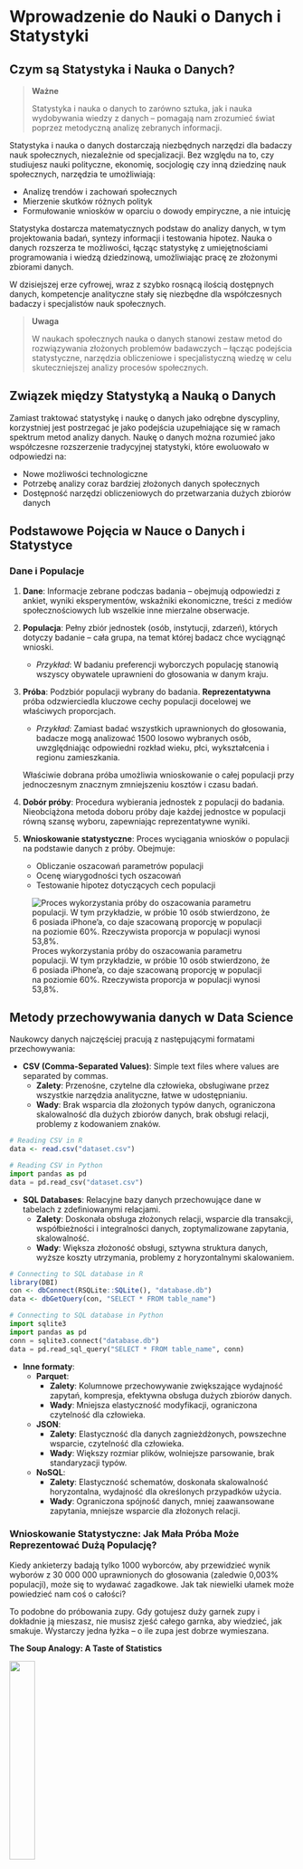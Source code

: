 # Wprowadzenie do Nauki o Danych i Statystyki

## Czym są Statystyka i Nauka o Danych?

> **Ważne**
>
> Statystyka i nauka o danych to zarówno sztuka, jak i nauka wydobywania wiedzy z danych – pomagają nam zrozumieć świat poprzez metodyczną analizę zebranych informacji.

Statystyka i nauka o danych dostarczają niezbędnych narzędzi dla badaczy nauk społecznych, niezależnie od specjalizacji. Bez względu na to, czy studiujesz nauki polityczne, ekonomię, socjologię czy inną dziedzinę nauk społecznych, narzędzia te umożliwiają:

-   Analizę trendów i zachowań społecznych
-   Mierzenie skutków różnych polityk
-   Formułowanie wniosków w oparciu o dowody empiryczne, a nie intuicję

Statystyka dostarcza matematycznych podstaw do analizy danych, w tym projektowania badań, syntezy informacji i testowania hipotez. Nauka o danych rozszerza te możliwości, łącząc statystykę z umiejętnościami programowania i wiedzą dziedzinową, umożliwiając pracę ze złożonymi zbiorami danych.

W dzisiejszej erze cyfrowej, wraz z szybko rosnącą ilością dostępnych danych, kompetencje analityczne stały się niezbędne dla współczesnych badaczy i specjalistów nauk społecznych.

> **Uwaga**
>
> W naukach społecznych nauka o danych stanowi zestaw metod do rozwiązywania złożonych problemów badawczych – łącząc podejścia statystyczne, narzędzia obliczeniowe i specjalistyczną wiedzę w celu skuteczniejszej analizy procesów społecznych.

## Związek między Statystyką a Nauką o Danych

Zamiast traktować statystykę i naukę o danych jako odrębne dyscypliny, korzystniej jest postrzegać je jako podejścia uzupełniające się w ramach spektrum metod analizy danych. Naukę o danych można rozumieć jako współczesne rozszerzenie tradycyjnej statystyki, które ewoluowało w odpowiedzi na:

-   Nowe możliwości technologiczne
-   Potrzebę analizy coraz bardziej złożonych danych społecznych
-   Dostępność narzędzi obliczeniowych do przetwarzania dużych zbiorów danych

## Podstawowe Pojęcia w Nauce o Danych i Statystyce

### Dane i Populacje

1.  **Dane**: Informacje zebrane podczas badania – obejmują odpowiedzi z ankiet, wyniki eksperymentów, wskaźniki ekonomiczne, treści z mediów społecznościowych lub wszelkie inne mierzalne obserwacje.

2.  **Populacja**: Pełny zbiór jednostek (osób, instytucji, zdarzeń), których dotyczy badanie – cała grupa, na temat której badacz chce wyciągnąć wnioski.

    -   *Przykład*: W badaniu preferencji wyborczych populację stanowią wszyscy obywatele uprawnieni do głosowania w danym kraju.

3.  **Próba**: Podzbiór populacji wybrany do badania. **Reprezentatywna** próba odzwierciedla kluczowe cechy populacji docelowej we właściwych proporcjach.

    -   *Przykład*: Zamiast badać wszystkich uprawnionych do głosowania, badacze mogą analizować 1500 losowo wybranych osób, uwzględniając odpowiedni rozkład wieku, płci, wykształcenia i regionu zamieszkania.

    Właściwie dobrana próba umożliwia wnioskowanie o całej populacji przy jednoczesnym znacznym zmniejszeniu kosztów i czasu badań.

4.  **Dobór próby**: Procedura wybierania jednostek z populacji do badania. Nieobciążona metoda doboru próby daje każdej jednostce w populacji równą szansę wyboru, zapewniając reprezentatywne wyniki.

5.  **Wnioskowanie statystyczne**: Proces wyciągania wniosków o populacji na podstawie danych z próby. Obejmuje:

    -   Obliczanie oszacowań parametrów populacji
    -   Ocenę wiarygodności tych oszacowań
    -   Testowanie hipotez dotyczących cech populacji

![Proces wykorzystania próby do oszacowania parametru populacji. W tym przykładzie, w próbie 10 osób stwierdzono, że 6 posiada iPhone'a, co daje szacowaną proporcję w populacji na poziomie 60%. Rzeczywista proporcja w populacji wynosi 53,8%.](stat_imgs/population_vs_sample.png)


::: {.callout-note}
## Metody przechowywania danych w Data Science

Naukowcy danych najczęściej pracują z następującymi formatami przechowywania:

- **CSV (Comma-Separated Values)**: Simple text files where values are separated by commas.
  - **Zalety**: Przenośne, czytelne dla człowieka, obsługiwane przez wszystkie narzędzia analityczne, łatwe w udostępnianiu.
  - **Wady**: Brak wsparcia dla złożonych typów danych, ograniczona skalowalność dla dużych zbiorów danych, brak obsługi relacji, problemy z kodowaniem znaków.

```r
# Reading CSV in R
data <- read.csv("dataset.csv")
```

```python
# Reading CSV in Python
import pandas as pd
data = pd.read_csv("dataset.csv")
```

- **SQL Databases**: Relacyjne bazy danych przechowujące dane w tabelach z zdefiniowanymi relacjami.
  - **Zalety**: Doskonała obsługa złożonych relacji, wsparcie dla transakcji, współbieżności i integralności danych, zoptymalizowane zapytania, skalowalność.
  - **Wady**: Większa złożoność obsługi, sztywna struktura danych, wyższe koszty utrzymania, problemy z horyzontalnymi skalowaniem.

```r
# Connecting to SQL database in R
library(DBI)
con <- dbConnect(RSQLite::SQLite(), "database.db")
data <- dbGetQuery(con, "SELECT * FROM table_name")
```

```python
# Connecting to SQL database in Python
import sqlite3
import pandas as pd
conn = sqlite3.connect("database.db")
data = pd.read_sql_query("SELECT * FROM table_name", conn)
```

- **Inne formaty**:
  - **Parquet**: 
    - **Zalety**: Kolumnowe przechowywanie zwiększające wydajność zapytań, kompresja, efektywna obsługa dużych zbiorów danych.
    - **Wady**: Mniejsza elastyczność modyfikacji, ograniczona czytelność dla człowieka.
  
  - **JSON**: 
    - **Zalety**: Elastyczność dla danych zagnieżdżonych, powszechne wsparcie, czytelność dla człowieka.
    - **Wady**: Większy rozmiar plików, wolniejsze parsowanie, brak standaryzacji typów.
  
  - **NoSQL**: 
    - **Zalety**: Elastyczność schematów, doskonała skalowalność horyzontalna, wydajność dla określonych przypadków użycia.
    - **Wady**: Ograniczona spójność danych, mniej zaawansowane zapytania, mniejsze wsparcie dla złożonych relacji.
:::


### Wnioskowanie Statystyczne: Jak Mała Próba Może Reprezentować Dużą Populację?

Kiedy ankieterzy badają tylko 1000 wyborców, aby przewidzieć wynik wyborów z 30 000 000 uprawnionych do głosowania (zaledwie 0,003% populacji), może się to wydawać zagadkowe. Jak tak niewielki ułamek może powiedzieć nam coś o całości?

To podobne do próbowania zupy. Gdy gotujesz duży garnek zupy i dokładnie ją mieszasz, nie musisz zjeść całego garnka, aby wiedzieć, jak smakuje. Wystarczy jedna łyżka – o ile zupa jest dobrze wymieszana.

::: callout-note
**The Soup Analogy: A Taste of Statistics**

![](stat_imgs/soup-svgrepo-com.svg){width="30%"}

-   When you taste a spoonful of soup and decide it isn't salty enough, that's exploratory/descriptive analysis.
-   If you generalize and conclude that your entire pot of soup needs salt, that's an inference.
-   For your inference to be valid, the spoonful you tasted (the sample) needs to be representative of the entire pot (the population).
-   If the soup is not well stirred (heterogeneous population), it doesn't matter how large a spoon you have (sample size), it will still not accurately represent the whole. If the soup is well stirred (homogeneous population), even a small spoon will suffice to test the soup.
:::



#### Dlaczego Losowy Dobór Próby Działa

Losowy dobór próby działa dzięki trzem kluczowym zasadom:

1.  **Równe szanse**: Każda osoba w populacji ma taką samą szansę na wybór, co zapobiega systematycznemu błędowi.

2.  **Reprezentatywna różnorodność**: Gdy każdy ma równą szansę, naturalnie otrzymujesz osoby ze wszystkich różnych grup w mniej więcej takich samych proporcjach, w jakich występują w populacji.

    *Przykład*: Jeśli 51% wyborców to kobiety, to około 51% twojej losowej próby prawdopodobnie będą stanowić kobiety (plus minus pewne losowe wahania).

3.  **Prawo wielkich liczb**: Wraz ze wzrostem wielkości próby (n), losowe wahania stają się mniej istotne, a statystyki próby zbliżają się do prawdziwych wartości populacji.

    *Przykład*: Jeśli rzucisz monetą 10 razy, możesz otrzymać 7 orłów (70%). Ale jeśli rzucisz nią 1000 razy, jest znacznie bardziej prawdopodobne, że otrzymasz około 500 orłów (50%).

Bez właściwego losowego doboru próby można łatwo uzyskać próbę obciążoną. Na przykład, gdybyś przeprowadzał ankiety tylko wśród osób w centrum handlowym w dni powszednie rano, pominąłbyś większość pracujących osób i studentów, co dałoby zniekształcony obraz populacji.



::: {.callout-important}
## Losowość jako fundamentalne prawo natury

Losowość można postrzegać jako jedno z podstawowych praw natury, które kształtuje rzeczywistość na wielu poziomach:

- **W mechanice kwantowej**: Zasada nieoznaczoności Heisenberga i probabilistyczna natura zjawisk kwantowych wskazują, że losowość jest wbudowana w fundamentalną strukturę rzeczywistości, a nie wynika jedynie z niedoskonałości naszych pomiarów czy wiedzy

- **W genetyce**: Losowe mutacje i rekombinacje genetyczne stanowią podstawowy mechanizm ewolucji i różnorodności biologicznej

- **W teorii chaosu**: Systemy deterministyczne mogą wykazywać nieprzewidywalne zachowania ze względu na wrażliwość na warunki początkowe (tzw. "efekt motyla")

- **W badaniach statystycznych**: Losowy dobór próby jest podstawą wnioskowania o populacji - bez tej własności natury, nie bylibyśmy w stanie formułować wiarygodnych uogólnień z ograniczonych zbiorów danych

Ta naturalna losowość staje się fundamentem metodologii nauk empirycznych, szczególnie widocznym w dwóch kluczowych aspektach:

**1. Randomizacja w eksperymentach**

Randomizacja to proces losowego przydzielania jednostek badawczych do grup eksperymentalnych. Jest to kluczowy element metodologii eksperymentalnej, który:

- Minimalizuje wpływ zmiennych zakłócających
- Równoważy nieznane czynniki między grupami
- Zmniejsza ryzyko błędu systematycznego
- Umożliwia stosowanie testów statystycznych do analizy wyników

Przykład w R:
```r
# Randomizacja w eksperymencie
set.seed(42) # dla odtwarzalności
uczestnicy <- 1:30  # 30 uczestników badania
grupy <- c(rep("Kontrolna", 15), rep("Eksperymentalna", 15))
przydział_losowy <- sample(grupy)  # losowy przydział do grup
head(data.frame(ID = uczestnicy[1:6], Grupa = przydział_losowy[1:6]))
```

**2. Prosta próba losowa**

Prosta próba losowa to podstawowa metoda pobierania próby, w której każdy element populacji ma taką samą szansę na włączenie do próby. Ta własność losowości:

- Zapewnia reprezentatywność próby
- Umożliwia wnioskowanie o parametrach populacji
- Pozwala na obliczanie błędów losowych i konstruowanie przedziałów ufności

Przykład w R:
```r
# Losowanie prostej próby losowej z populacji
populacja <- 1:1000  # populacja 1000 elementów
próba <- sample(populacja, 50)  # losowa próba 50 elementów
summary(próba)  # podstawowe statystyki wylosowanej próby
```

Uznanie losowości za prawo natury zmienia nasze postrzeganie rzeczywistości - z deterministycznego poglądu, gdzie wszystko jest teoretycznie przewidywalne przy wystarczającej wiedzy, na stochastyczny, gdzie niepewność i zmienność są nieodłącznymi cechami świata. Dzięki temu możemy projektować badania, które wykorzystują tę naturalną własność do wiarygodnego poznawania otaczającej nas rzeczywistości.
:::


### Zrozumienie Błędu Statystycznego

Korzystając z próby do poznania populacji, nieuchronnie napotykamy błąd statystyczny:

**Błąd statystyczny** to różnica między naszym oszacowaniem z próby a prawdziwą wartością w populacji.


::: {.callout-important}
## Kompletna klasyfikacja błędów statystycznych

Błędy statystyczne mogą podważyć wiarygodność i rzetelność wyników badań. Zrozumienie tych błędów jest kluczowe dla projektowania dobrych badań, prawidłowej analizy danych i wyciągania właściwych wniosków. Oto kompleksowa klasyfikacja błędów statystycznych:

### Błędy pobierania próby

**Losowe błędy próbkowania**

- Możesz o nich myśleć jako o naturalnym "szczęściu w losowaniu" przy wyborze próby
- Przykład: Jeśli losowo wybierzesz 30 studentów z uniwersytetu, aby zmierzyć średni wzrost, prawdopodobnie otrzymasz nieco inny wynik za każdym razem, gdy pobierzesz próbę
- Te błędy zmniejszają się wraz ze zwiększaniem liczebności próby
- Nie można ich całkowicie wyeliminować, ale można je oszacować za pomocą "marginesu błędu"

**Nielosowe (systematyczne) błędy próbkowania**

- **Błąd doboru próby**: Gdy próba nie reprezentuje uczciwie wszystkich, których powinna
  - Przykład: Przeprowadzenie ankiety telefonicznej docierającej tylko do osób posiadających telefony stacjonarne, pomijając tych, którzy korzystają wyłącznie z telefonów komórkowych
- **Niepełne pokrycie**: Gdy niektóre grupy są pomijane w próbie
  - Przykład: Ankieta przeprowadzona tylko podczas zajęć dziennych pominie studentów studiów wieczorowych
- **Błąd samoselekcji**: Gdy ludzie sami decydują, czy wziąć udział w badaniu, potencjalnie zniekształcając wyniki
  - Przykład: Tylko osoby z silnymi opiniami odpowiadają na ankietę zadowolenia klienta
- **Błąd braku odpowiedzi**: Gdy określone typy osób zwykle nie odpowiadają na ankiety
  - Przykład: Bardzo zajęci ludzie mogą nie wypełnić kwestionariusza, co daje wyniki nadreprezentujące osoby z większą ilością wolnego czasu
  

Na przykład, jeśli obliczamy średni wzrost z próby, błąd standardowy mówi nam, jak bardzo ta średnia mogłaby się różnić, gdybyśmy wielokrotnie pobierali różne losowe próby. Jednak jeśli nasze urządzenie pomiarowe jest wadliwe i zawsze dodaje 2,5 cm do każdego pomiaru, mamy błąd systematyczny, którego zwiększenie wielkości próby nie naprawi.


### Błędy pomiaru

**Losowe błędy pomiaru**

- Nieprzewidywalny "szum" podczas mierzenia czegokolwiek
- Przykład: Lekko drżąca ręka przy pomiarze ciśnienia krwi daje nieco inne odczyty za każdym razem
- Te błędy zazwyczaj równoważą się przy wielokrotnych pomiarach

**Systematyczne błędy pomiaru**

- **Błędy kalibracji**: Gdy narzędzie pomiarowe jest konsekwentnie niedokładne
  - Przykład: Waga, która zawsze dodaje 1 kg do wagi każdego
- **Błąd obserwatora**: Gdy osoba zbierająca dane wpływa na pomiary
  - Przykład: Badacz nieświadomie zapisuje dane w sposób potwierdzający jego hipotezę
- **Błąd społecznej poprawności**: Gdy ludzie odpowiadają tak, jak myślą, że "powinni", a nie zgodnie z prawdą
  - Przykład: Zaniżanie ilości spożywanego fast foodu w badaniu żywieniowym

### Błędy wnioskowania

**Błędy testowania hipotez** (wyjaśnienie uproszczone)

- **Błąd I rodzaju**: Dostrzeganie efektu lub związku, który tak naprawdę nie istnieje (fałszywy alarm)
  - Przykład: Wyciągnięcie wniosku, że lek działa, gdy jego korzyści wynikały tylko z przypadku
- **Błąd II rodzaju**: Przeoczenie efektu lub związku, który faktycznie istnieje (przeoczenie)
  - Przykład: Wyciągnięcie wniosku, że lek nie działa, gdy w rzeczywistości pomaga pacjentom
- **Błąd III rodzaju**: Rozwiązywanie niewłaściwego problemu lub zadawanie złego pytania
  - Przykład: Badanie, czy metoda nauczania poprawia wyniki testów, gdy prawdziwe pytanie powinno dotyczyć długoterminowego zrozumienia materiału

**Problemy z mocą statystyczną**

- **Badania z niedostateczną mocą**: Nieuwzględnienie wystarczającej liczby uczestników, aby wiarygodnie wykryć efekty
  - Przykład: Próba przetestowania programu odchudzającego z udziałem tylko 5 osób — zbyt mało, aby wyciągnąć wiarygodne wnioski

### Błędy specyfikacji modelu

**Błędy wyboru zmiennych**

- **Błąd pominięcia zmiennej**: Pominięcie ważnych czynników wpływających na wyniki
  - Przykład: Badanie związku między ćwiczeniami a utratą wagi bez uwzględnienia diety uczestników
- **Błąd zmiennej zakłócającej**: Gdy zewnętrzny czynnik wpływa zarówno na to, co testujesz, jak i na wynik
  - Przykład: Osoby, które ćwiczą (zmienna 1), mogą również mieć tendencję do zdrowszego odżywiania się (ukryty czynnik), co wpływa na utratę wagi (wynik)

**Błędy założeń**

- Gdy stosowany test statystyczny nie pasuje do twoich danych
  - Przykład: Używanie testu, który zakłada, że dane mają rozkład normalny (przypominający krzywą dzwonową), gdy w rzeczywistości tak nie jest

### Błędy przetwarzania i analizy danych

**Błędy obsługi danych**

- **Błędy wprowadzania danych**: Proste pomyłki przy zapisywaniu informacji
  - Przykład: Wpisanie "105" zamiast "15" jako wieku kogoś
- **Problemy z brakującymi danymi**: Niewłaściwe uwzględnienie niekompletnych informacji
  - Przykład: Obliczanie średniego wyniku testu przy ignorowaniu nieobecnych uczniów

**Błędy wykonania analizy**

- **Błędy oprogramowania lub użytkownika**: Pomyłki w korzystaniu z programów statystycznych
  - Przykład: Wybranie niewłaściwego rodzaju testu w oprogramowaniu statystycznym

### Błędy interpretacji i raportowania

**Błędy wnioskowania przyczynowego**

- **Błąd mylenia korelacji z przyczynowością**: Założenie, że gdy dwie rzeczy występują razem, jedna musi powodować drugą
  - Przykład: Zauważenie, że kraje z większym spożyciem czekolady mają więcej laureatów Nagrody Nobla i błędne wnioskowanie, że czekolada zwiększa inteligencję

**Błędy raportowania i komunikacji**

- **p-hacking (manipulacja wartością p)**: Próbowanie wielu różnych analiz, aż znajdziesz coś "istotnego"
  - Przykład: Analizowanie danych na 20 różnych sposobów i raportowanie tylko tej analizy, która pokazała pożądany wynik
- **Wybiórcze raportowanie**: Dzielenie się tylko wynikami potwierdzającymi hipotezę
  - Przykład: Firma produkująca tabletki odchudzające publikuje tylko badania, w których ich produkt działał, ukrywając badania, w których nie działał

### Strategie naprawcze

Sposoby na zmniejszenie tych błędów:

- **Właściwe projektowanie badań**: Staranne planowanie badań przed zebraniem danych
- **Odpowiednia wielkość próby**: Uwzględnienie wystarczającej liczby uczestników na podstawie obliczeń statystycznych
- **Prerejestracja**: Zadeklarowanie, co będziesz analizować, zanim zobaczysz dane
- **Przejrzystość**: Dzielenie się danymi i metodami analizy z innymi
- **Replikacja**: Powtórzenie badania przez innych badaczy, aby sprawdzić, czy otrzymają podobne wyniki

Zrozumienie tych błędów pomaga zapewnić, że wyniki badań są wiarygodne i że nie wyciągamy fałszywych wniosków, które mogłyby prowadzić do złych decyzji w dziedzinach takich jak medycyna, polityka publiczna, edukacja i biznes.
:::


### Zagadnienia Doboru Wielkości Próby

Niezbędna wielkość próby zależy od trzech głównych czynników:

1. **Jaki rodzaj estymacji przeprowadzasz?** (proporcje, średnie, parametry regresji, itp.)
2. **Jak dokładny ma być Twój szacunek?**
   
   * Większa dokładność = większa próba
   * Przykład: Oszacowanie z dokładnością ±1% wymaga około 9 razy więcej osób niż szacowanie z dokładnością ±3%

3. **Jak zróżnicowana jest Twoja populacja?**
   
   * Dla proporcji: Maksymalna zmienność występuje przy 50%, minimalna przy 0% lub 100%
   * Dla średnich: Sprawdź, jak bardzo pomiary różnią się między sobą (wariancja)
   * Dla modeli regresji: Weź pod uwagę wariancję predyktorów i zmiennych wynikowych

#### Uwagi dotyczące małych populacji

Pracując z małymi populacjami (np. 1000 osób lub mniej):

- Istnieją znaczące różnice metodologiczne w porównaniu do dużych populacji
- Prosta próba losowa tradycyjnie zakłada losowanie ze zwracaniem
- W praktyce badawczej zwykle stosuje się losowanie bez zwracania
- Im mniejsza populacja, tym większa różnica między tymi podejściami
- **Współczynnik korekty dla populacji skończonej** staje się niezbędny przy badaniu ponad 5-10% populacji

**Praktyczne zalecenia dla małych populacji:**

* Dla populacji poniżej 200 jednostek, rozważ pełny spis (census)
* Stosuj odpowiednie formuły statystyczne uwzględniające losowanie bez zwracania
* Standardowe formuły dla błędów standardowych oparte na losowaniu ze zwracaniem przeszacują błąd w małych populacjach
* Jasno dokumentuj mechanizm doboru próby w raportach badawczych

**Wyjaśnienie różnicy:**

-   Losowanie ze zwracaniem: każda jednostka ma stałe prawdopodobieństwo wyboru w każdym losowaniu (np. 1/N)
-   Losowanie bez zwracania: prawdopodobieństwo wyboru zmienia się w kolejnych losowaniach (od 1/N do 1/(N-1), 1/(N-2), itd.)
-   W dużych populacjach różnica jest minimalna; w małych - fundamentalna
-   Schematy losowania bez zwracania często mają niższą wariancję estymatora niż losowanie ze zwracaniem


### Aspekty Estymacji Statystycznej

#### Proporcje (odsetki)

Przy szacowaniu proporcji (np. odsetka wyborców popierających kandydata), wymagana wielkość próby zależy w dużej mierze od tego, jak blisko ta proporcja jest 50%.

**Dlaczego proporcje bliskie 50% wymagają większych prób:**

Posłużmy się konkretnym przykładem z różnymi wielkościami próby:

| Rzeczywista Proporcja w Populacji | Wielkość Próby | Typowy Margines Błędu |
|-----------------------------------|----------------|------------------------|
| 50% (maksymalna niepewność)       | 100            | ±10 punktów procentowych |
| 50% (maksymalna niepewność)       | 400            | ±5 punktów procentowych  |
| 50% (maksymalna niepewność)       | 1 000          | ±3 punktów procentowych  |
| 10% (mniejsza niepewność)         | 100            | ±6 punktów procentowych  |
| 10% (mniejsza niepewność)         | 400            | ±3 punktów procentowych  |
| 10% (mniejsza niepewność)         | 1 000          | ±2 punktów procentowych  |

Te liczby pokazują dwa ważne wzorce:
1. **Wraz ze wzrostem wielkości próby, margines błędu maleje** (porównując wiersze)
2. **Przy tej samej wielkości próby, proporcje bliskie 50% mają większe marginesy błędu** niż proporcje bliskie 0% lub 100% (porównując 50% vs 10%)

Dzieje się tak, ponieważ proporcje podlegają rozkładowi dwumianowemu, gdzie wariancja jest maksymalna przy p=0,5 (50%) i minimalna przy p=0 lub p=1 (0% lub 100%).

**Wielkość populacji ma minimalny wpływ:**

W typowym sondażu wyborczym, gdzie proporcje są bliskie 50%, około 1000 losowo wybranych osób zapewnia dokładność około ±3 punktów procentowych. Co zaskakujące, ta wielkość próby pozostaje w przybliżeniu taka sama, niezależnie od tego, czy badana populacja liczy 30 000 czy 30 milionów osób. Ten nieintuicyjny fakt wyjaśnia, dlaczego ogólnokrajowe sondaże mogą być dokładne przy stosunkowo małych próbach.

#### Średnie

Przy szacowaniu średniej (np. typowego dochodu gospodarstwa domowego czy wzrostu):

- Średnia podsumowuje ciągłe pomiary, które mogą przyjmować wiele różnych wartości
- Wielkość próby zależy głównie od tego, jak bardzo te pomiary różnią się między osobami
- Kluczowe aspekty:
  * Populacje z bardziej zróżnicowanymi pomiarami wymagają większych prób
  * Bardziej precyzyjne oszacowania wymagają większych prób
  * W przeciwieństwie do proporcji, nie ma "maksymalnej niepewności" przy określonej wartości
  * Niezbędna wielkość próby jest wprost proporcjonalna do wariancji zmiennej

- Na przykład, oszacowanie średniego dochodu może wymagać większej próby niż oszacowanie średniego wzrostu, ponieważ dochody zazwyczaj różnią się bardziej niż wzrost

#### Parametry Modeli i Złożona Estymacja

Modelowanie statystyczne wykracza poza proste proporcje i średnie, badając relacje między zmiennymi i tworząc prognozy. Wymagania dotyczące wielkości próby stają się bardziej złożone w tych kontekstach.

##### Parametry Modeli Regresji

Modele regresji opisują, jak jedna zmienna (zmienna zależna) odnosi się do jednej lub więcej innych zmiennych (zmiennych niezależnych). Aspekty dotyczące wielkości próby w regresji obejmują:

**Kluczowe czynniki wpływające na wymaganą wielkość próby:**

- **Liczba parametrów**: Każda zmienna predykcyjna i termin interakcji zużywa "stopnie swobody"
  * Więcej zmiennych = potrzebna większa próba
  * Praktyczna zasada: 10-20 obserwacji na zmienną to minimalna wartość wyjściowa
  * Do wykrywania subtelnych efektów: może być potrzebne 50-100+ obserwacji na zmienną

- **Wielkość efektu**: Siła badanych zależności
  * Mniejsze efekty wymagają większych prób, aby je wiarygodnie wykryć
  * Analiza mocy powinna być przeprowadzona w oparciu o spodziewane wielkości efektów

- **Wyjaśnienia zmienności**:
  * Wartości $R^2$ - wyższe wartości wskazują na modele, które wyjaśniają więcej wariancji, potencjalnie wymagając mniejszych prób
  * Wariancja resztowa - większa niewyjaśniona zmienność wymaga większych prób

- **Złożoność modelu**:
  * Relacje liniowe vs. nieliniowe
  * Efekty interakcji
  * Zagnieżdżone lub hierarchiczne struktury danych
  * Rozkłady nienormalne lub heteroskedastyczność

##### Zaawansowane Aspekty Modelowania

**Modele Wielopoziomowe i Hierarchiczne:**

- Te modele obsługują zagnieżdżone struktury danych (np. uczniowie w klasach w szkołach)
- Wymagania wielkości próby działają na wielu poziomach:
  * Poziom 1: Indywidualne obserwacje (np. uczniowie)
  * Poziom 2: Czynniki grupujące (np. klasy)
  * Poziom 3: Grupy wyższego poziomu (np. szkoły)
- Praktyczna zasada: Potrzeba co najmniej 30+ grup na wyższych poziomach dla wiarygodnej estymacji
- Moc zależy bardziej od liczby jednostek wyższego poziomu niż od całkowitej wielkości próby

**Modele Równań Strukturalnych (SEM):**

- Złożone modele badające relacje między zmiennymi latentnymi
- Wymagania dotyczące wielkości próby zazwyczaj większe niż przy prostej regresji
- Zalecenia wahają się od minimum 200 do 10-20 obserwacji na szacowany parametr
- Złożoność modelu i oczekiwane wielkości efektów mocno wpływają na wymagane wielkości prób

**Podejścia Bayesowskie:**

- Wcześniejsze informacje mogą czasami kompensować mniejsze wielkości prób
- Jednakże nadal wymagają wystarczających danych, szczególnie dla złożonych modeli
- Kontrole predykcyjne a posteriori pomagają ocenić, czy wielkość próby jest odpowiednia

#### Planowanie Wielkości Próby w Praktyce

Przy planowaniu badań należy wziąć pod uwagę:

1. **Moc statystyczna**: Zdolność do wykrywania efektów, gdy rzeczywiście istnieją
   * Zazwyczaj dąży się do 80% mocy (lub wyższej dla krytycznych decyzji)
   * Przeprowadź formalne analizy mocy, gdy to możliwe

2. **Precyzja**: Jak wąskie muszą być przedziały ufności
   * Rozważ praktyczne znaczenie precyzji w swojej dziedzinie
   * Większa precyzja wymaga większych prób

3. **Ograniczenia zasobów**: Zrównoważ ideały statystyczne z praktycznymi ograniczeniami
   * Budżet, czas, dostępność uczestników
   * Rozważ sekwencyjne lub adaptacyjne pobieranie próbek, gdy jest to właściwe

4. **Względy etyczne**: Zbieraj wystarczająco dużo danych, aby wiarygodnie odpowiedzieć na pytania, ale nie marnuj zasobów ani nie obciążaj niepotrzebnie uczestników

Pamiętaj, że są to wytyczne, a konkretne pytania badawcze mogą wymagać konsultacji ze statystykiem w celu optymalnego określenia wielkości próby.


### Przykład Maksymalnej Niepewności dla Proporcji: Dlaczego 50% to "Najgorszy Przypadek"

Aby zrozumieć, dlaczego proporcje bliskie 50% wymagają większych prób, przyjrzyjmy się symulacji:

Wyobraź sobie, że masz 100 monet w torbie, które są albo złote, albo srebrne. Chcesz oszacować, jaki procent stanowią złote monety, losowo wybierając 20 monet.

**Scenariusz A: 50% Złotych (Maksymalna Niepewność)**

-   Torba zawiera 50 złotych i 50 srebrnych monet (50% złotych)
-   Zasymulujmy losowanie 20 monet 10 różnych razy:
    -   Losowanie 1: 8 złotych monet (40% - błąd o 10%)
    -   Losowanie 2: 12 złotych monet (60% - błąd o 10%)
    -   Losowanie 3: 9 złotych monet (45% - błąd o 5%)
    -   Losowanie 4: 7 złotych monet (35% - błąd o 15%)
    -   Losowanie 5: 11 złotych monet (55% - błąd o 5%)
    -   Losowanie 6: 14 złotych monet (70% - błąd o 20%)
    -   Losowanie 7: 8 złotych monet (40% - błąd o 10%)
    -   Losowanie 8: 10 złotych monet (50% - idealnie!)
    -   Losowanie 9: 7 złotych monet (35% - błąd o 15%)
    -   Losowanie 10: 12 złotych monet (60% - błąd o 10%)

Te wyniki różnią się znacznie, od 35% do 70%, ze średnim błędem wynoszącym 10 punktów procentowych!

**Scenariusz B: 10% Złotych (Mniejsza Niepewność)**

-   Torba zawiera 10 złotych i 90 srebrnych monet (10% złotych)
-   Zasymulujmy losowanie 20 monet 10 różnych razy:
    -   Losowanie 1: 1 złota moneta (5% - błąd o 5%)
    -   Losowanie 2: 2 złote monety (10% - idealnie!)
    -   Losowanie 3: 3 złote monety (15% - błąd o 5%)
    -   Losowanie 4: 1 złota moneta (5% - błąd o 5%)
    -   Losowanie 5: 2 złote monety (10% - idealnie!)
    -   Losowanie 6: 0 złotych monet (0% - błąd o 10%)
    -   Losowanie 7: 3 złote monety (15% - błąd o 5%)
    -   Losowanie 8: 2 złote monety (10% - idealnie!)
    -   Losowanie 9: 1 złota moneta (5% - błąd o 5%)
    -   Losowanie 10: 2 złote monety (10% - idealnie!)

Te wyniki pozostają znacznie bliżej prawdziwych 10%, wahając się od 0% do 15%, ze średnim błędem wynoszącym tylko 4 punkty procentowe.

To pokazuje, dlaczego potrzebujemy większych prób, gdy proporcja jest bliska 50% - naturalna zmienność jest znacznie większa. Gdy prawdziwa proporcja wynosi 50%, każde odchylenie od tej idealnej równowagi jest równie prawdopodobne w dowolnym kierunku, tworząc maksymalną niepewność.

#### Przykład Sondażu Opinii: Popularni a Niepopularni Kandydaci

W sondażu wyborczym z 1000 osób:

**Dla głównego kandydata z poparciem 40%:**

-   Nasza dokładność wyniosłaby około ±3 punktów procentowych
-   Możemy oszacować jego poparcie między 37% a 43%

**Dla kandydata z mniejszym poparciem 3%:**

-   Nasza dokładność wyniosłaby około ±1 punkt procentowy
-   Możemy oszacować jego poparcie między 2% a 4%

**Ważne wyjaśnienie dotyczące dokładności:**

1.  **Dokładność bezwzględna (w punktach procentowych):**

    -   Dla kandydata z mniejszym poparciem (3%): ±1 punkt procentowy (mniejszy błąd bezwzględny)
    -   Dla głównego kandydata (40%): ±3 punkty procentowe (większy błąd bezwzględny)

2.  **Dokładność względna (jako proporcja oszacowania):**

    -   Dla kandydata z mniejszym poparciem (3%): ±1 punkt procentowy to 33% jego poziomu poparcia
    -   Dla głównego kandydata (40%): ±3 punkty procentowe to tylko 7,5% jego poziomu poparcia

To wyjaśnia, dlaczego sondaże mogą wiarygodnie wykrywać obecność kandydatów z mniejszym poparciem, ale mogą mieć trudności z precyzyjnym mierzeniem małych zmian w ich poziomach poparcia. Ta sama wielkość próby daje różne dokładności bezwzględne w zależności od tego, jak blisko proporcja jest 50%.

### Podsumowanie: Kluczowe Punkty do Zapamiętania

1.  **Statystyka i nauka o danych** dostarczają niezbędnych narzędzi do zrozumienia zjawisk społecznych poprzez analizę danych.

2.  **Właściwie dobrane próby** pozwalają na wiarygodne wnioskowanie o całych populacjach bez badania wszystkich.

3.  **Błąd statystyczny** występuje w dwóch formach:

    -   Błąd losowy (zmniejszany przez większe próby)
    -   Błąd systematyczny (zmniejszany przez lepszą metodologię)

4.  **Potrzebna wielkość próby** zależy od:

    -   Co mierzysz (proporcje czy średnie)
    -   Pożądanej dokładności
    -   Zmienności w populacji
    -   W przypadku proporcji, wartości bliskie 50% wymagają większych prób

5.  **Małe populacje** wymagają specjalnych rozważań dotyczących doboru próby i mogą korzystać z współczynnika korekty dla populacji skończonej.

Zrozumienie tych podstawowych pojęć pozwoli ci lepiej projektować i interpretować badania w naukach społecznych.

::: {.panel-tabset group="language"}
## SRS

**Prosty Dobór Losowy**: Każda jednostka ma równe prawdopodobieństwo wyboru. Cała populacja jest losowo próbkowana bez żadnego z góry ustalonego wzorca.

![Prosty Dobór Losowy. Źródło: https://app.passyourmath.com/courses/theory/116/1750/26640/en](stat_imgs/Simple_Random_Sampling2.svg)

## Dobór warstwowy

**Dobór Warstwowy**: Populacja jest podzielona na odrębne podgrupy (warstwy) przed losowym pobraniem próbek z każdej warstwy proporcjonalnie.

![Dobór Warstwowy. Źródło: https://app.passyourmath.com/courses/theory/116/1750/26640/en](stat_imgs/Stratified2.svg)

## Dobór grupowy

**Dobór Grupowy**: Populacja jest podzielona na skupiska (klastry), a całe skupiska są losowo wybierane do analizy zamiast pojedynczych jednostek.

![Dobór Grupowy. Źródło: https://app.passyourmath.com/courses/theory/116/1750/26640/en](stat_imgs/Cluster2.svg)
:::

::: callout-note

```r
#| echo: false
#| message: false
library(ggplot2)
library(dplyr)
set.seed(123)  # Reprodukowalność
```

## Proces Generowania Danych, Superpopulacja, Populacja i Próba

Aby zrozumieć wnioskowanie statystyczne, musimy rozróżnić cztery kluczowe pojęcia: **Proces Generowania Danych (DGP)**, **superpopulacja**, **populacja** i **próba**. Posłużymy się przykładem zarobków pracowników, aby zilustrować te koncepcje.

---

### Proces Generowania Danych (DGP)

DGP to "prawdziwy" mechanizm, który generuje obserwowane dane. Składa się z:  
- Składników systematycznych (np. zależności między zmiennymi)  
- Składników losowych (np. błędy pomiaru, nieobserwowane czynniki)  

**Przykład**: Załóżmy, że godzinowa stawka pracownika ($Y$) zależy od liczby lat edukacji ($X$) oraz nieobserwowanych czynników ($\epsilon$):  
$$ Y = 20 + 2.5X + \epsilon \quad \text{gdzie } \epsilon \sim N(0, 5^2) $$  

Możemy zasymulować ten DGP w R:  
```r
# Symulacja DGP dla edukacji (X) i zarobków (Y)
n_superpopulacja <- 100000  # Rozmiar superpopulacji
dgp_data <- tibble(
  edukacja = rpois(n_superpopulacja, lambda = 10),  # Lata edukacji (~Poisson)
  epsilon = rnorm(n_superpopulacja, mean = 0, sd = 5),
  zarobki = 20 + 2.5 * edukacja + epsilon
)

# Wykres zależności
ggplot(dgp_data, aes(x = edukacja, y = zarobki)) +
  geom_point(alpha = 0.1) +
  geom_smooth(method = "lm", color = "red") +
  labs(title = "DGP: Prawdziwa zależność między edukacją a zarobkami")
```

---

### Superpopulacja

Superpopulacja to hipotetyczny, często nieskończony zbiór potencjalnych obserwacji, z których nasza *obserwowana* populacja jest losowo wybrana. Jest ona określona przez DGP.  

**Przykład**:  
- **Superpopulacja**: Wszyscy potencjalni pracownicy (przeszli, obecni, przyszli), których zarobki są zgodne z powyższym DGP.  
- **Obserwowana populacja**: Skończony podzbiór (np. wszyscy pracownicy w 2024 roku).  

---

### Populacja

Populacja to skończony zbiór jednostek, które chcemy zbadać. Jej parametry (np. średnie zarobki) są stałe, ale nieznane.  

**Przykład**:  
```r
# Generujemy naszą "populację" (skończony podzbiór superpopulacji)
populacja <- dgp_data %>% slice_sample(n = 5000)  # 5,000 pracowników

# Prawdziwa średnia zarobków w populacji (nieznana w praktyce)
pop_srednia_zarobki <- mean(populacja$zarobki)
pop_srednia_zarobki  # Wyświetl wartość
```

---

### Próba

Próba to podzbiór populacji, używany do oszacowania parametrów populacji.  

**Przykład**:  
```r
# Pobieramy losową próbę z populacji
rozmiar_proby <- 200
probka <- populacja %>% 
  slice_sample(n = rozmiar_proby)

# Szacujemy średnie zarobki z próby
probka_srednia_zarobki <- mean(probka$zarobki)
probka_srednia_zarobki  # Porównaj z pop_srednia_zarobki
```

---

### Schemat koncepcyjny

```mermaid
graph TD
  A[DGP<br>Prawdziwy model zarobków] --> B[Superpopulacja<br>Wszyscy potencjalni pracownicy]
  B --> C[Populacja<br>Wszyscy pracownicy w 2024]
  C --> D[Próba<br>200 ankietowanych pracowników]
```

---

### Dlaczego to ważne?  
- **Wnioskowanie statystyczne** wykorzystuje próbę do oszacowania parametrów populacji (np. średnich zarobków).  
- **Superpopulacja** pozwala na uogólnienie wyników poza obserwowaną populację.  
- **DGP** przypomina nam, że nasze modele są przybliżeniami rzeczywistości.  

**Pytanie do dyskusji**: Jeśli DGP obejmuje `edukację` i `epsilon`, co może reprezentować `epsilon` w kontekście zarobków?  

---


### Przykłady ze studiów wyborczych

**Przykład 1: Frekwencja wyborcza**

-   **DGP**: $Frekwencja_i = \beta_0 + \beta_1 Wiek_i + \beta_2 Wykształcenie_i + \beta_3 Dochód_i + \varepsilon_i$
-   **Superpopulacja**: Wszystkie możliwe decyzje o udziale w wyborach, które mogliby podjąć wyborcy o różnych cechach społeczno-demograficznych w różnych warunkach
-   **Populacja**: Wszyscy uprawnieni do głosowania w wyborach prezydenckich 2020
-   **Próba**: 1500 respondentów ankiety exit poll po wyborach

**Przykład 2: Poparcie dla partii politycznych**

-   **DGP**: $Poparcie_{ij} = \beta_0 + \beta_1 Ideologia_i + \beta_2 SytuacjaEkonomiczna_i + \beta_3 Wiek_i + \varepsilon_i$
-   **Superpopulacja**: Wszystkie możliwe preferencje wyborcze osób o różnych cechach w różnych warunkach społeczno-ekonomicznych
-   **Populacja**: Wszyscy wyborcy w Polsce w 2023 roku
-   **Próba**: Respondenci sondażu przedwyborczego (n=1000)

### Symulacja i estymacja funkcji popytu jako DGP w R

Poniższy kod ilustruje, jak można zasymulować funkcję popytu z wieloma predyktorami jako DGP i estymować jej parametry za pomocą regresji OLS:

```r
#| warning: false
#| message: false

# Załadowanie potrzebnych pakietów
library(tidyverse)

# Ustawienie ziarna losowości dla powtarzalnych wyników
set.seed(123)

# 1. Zdefiniowanie "prawdziwego" DGP: Funkcja popytu na produkt
# Model: Q = beta0 + beta1*P + beta2*I + beta3*P_sub + beta4*P_comp + beta5*A + epsilon
# Gdzie:
# Q = ilość popytu na produkt
# P = cena produktu
# I = dochód konsumentów
# P_sub = cena dobra substytucyjnego
# P_comp = cena dobra komplementarnego
# A = wydatki na reklamę

# Prawdziwe wartości parametrów (zgodne z teorią ekonomiczną)
beta0_true <- 100      # Stała
beta1_true <- -2.5     # Efekt własnej ceny (ujemny - zgodnie z prawem popytu)
beta2_true <- 0.8      # Efekt dochodu (dodatni - dobro normalne)
beta3_true <- 1.2      # Efekt ceny substytutu (dodatni)
beta4_true <- -0.7     # Efekt ceny dobra komplementarnego (ujemny)
beta5_true <- 0.5      # Efekt reklamy (dodatni)
sigma_true <- 5        # Odchylenie standardowe błędu losowego

# 2. Symulacja superpopulacji (5000 potencjalnych rynków/okresów)
n_super <- 5000

# Generowanie predyktorów
cena <- runif(n_super, min = 5, max = 15)               # Cena produktu (zł)
dochod <- rnorm(n_super, mean = 3000, sd = 500)         # Średni dochód (zł)
cena_substytutu <- runif(n_super, min = 4, max = 16)    # Cena substytutu (zł)
cena_komplementu <- runif(n_super, min = 2, max = 8)    # Cena komplementu (zł)
reklama <- runif(n_super, min = 0, max = 100)           # Wydatki na reklamę (tys. zł)

# Dodanie korelacji między zmiennymi (np. cena i cena substytutu)
cena_substytutu <- cena_substytutu + rnorm(n_super, mean = 0.2 * cena, sd = 1)

# Generowanie popytu zgodnie z DGP
epsilon <- rnorm(n_super, mean = 0, sd = sigma_true)  # Składnik losowy
popyt <- beta0_true + 
         beta1_true * cena + 
         beta2_true * (dochod/1000) +  # skalowanie dochodu dla lepszej interpretacji
         beta3_true * cena_substytutu + 
         beta4_true * cena_komplementu + 
         beta5_true * (reklama/10) +    # skalowanie reklamy dla lepszej interpretacji
         epsilon

# Tworzenie ramki danych superpopulacji
superpopulacja <- tibble(
  id = 1:n_super,
  cena = cena,
  dochod = dochod,
  cena_substytutu = cena_substytutu,
  cena_komplementu = cena_komplementu,
  reklama = reklama,
  popyt = popyt
)

# Pokaż kilka pierwszych obserwacji
head(superpopulacja)

# 3. Pobieranie próby z superpopulacji (np. 200 obserwacji)
n_sample <- 200
indeksy_proby <- sample(1:n_super, n_sample)
proba <- superpopulacja[indeksy_proby, ]

# 4. Estymacja modelu OLS na podstawie próby
model_ols <- lm(popyt ~ cena + I(dochod/1000) + cena_substytutu + 
                cena_komplementu + I(reklama/10), data = proba)

# 5. Wyświetlenie podsumowania modelu
summary(model_ols)

# 6. Porównanie prawdziwych parametrów z estymowanymi
parametry_prawdziwe <- c(beta0_true, beta1_true, beta2_true, 
                         beta3_true, beta4_true, beta5_true)
parametry_estymowane <- coef(model_ols)

porownanie <- tibble(
  parametr = c("Stała", "Cena", "Dochód (tys.)", "Cena substytutu", 
               "Cena komplementu", "Reklama (10 tys.)"),
  prawdziwa_wartość = parametry_prawdziwe,
  estymowana_wartość = parametry_estymowane,
  różnica = estymowana_wartość - prawdziwa_wartość,
  błąd_procentowy = abs(różnica / prawdziwa_wartość) * 100
)

# Wyświetlenie porównania
print(porownanie)

# 7. Wizualizacja porównania prawdziwych i estymowanych parametrów
ggplot(porownanie, aes(x = parametr, y = prawdziwa_wartość)) +
  geom_point(color = "blue", size = 3) +
  geom_point(aes(y = estymowana_wartość), color = "red", size = 3) +
  geom_segment(aes(xend = parametr, y = prawdziwa_wartość, 
                   yend = estymowana_wartość), color = "gray") +
  labs(title = "Porównanie prawdziwego DGP z estymowanym modelem",
       subtitle = "Niebieskie punkty: prawdziwe wartości, czerwone punkty: estymowane wartości",
       x = "Parametr", y = "Wartość") +
  theme_minimal() +
  coord_flip()

# 8. Sprawdzenie zdolności predykcyjnej modelu na nowych danych
# Pobieramy nowe dane z superpopulacji (nie używane w estymacji)
nowe_indeksy <- sample(setdiff(1:n_super, indeksy_proby), 100)
nowe_dane <- superpopulacja[nowe_indeksy, ]

# Predykcja na nowych danych
nowe_dane$przewidywany_popyt <- predict(model_ols, newdata = nowe_dane)

# Obliczenie błędu średniokwadratowego (MSE) predykcji
mse <- mean((nowe_dane$popyt - nowe_dane$przewidywany_popyt)^2)
rmse <- sqrt(mse)
cat("Pierwiastek błędu średniokwadratowego (RMSE):", round(rmse, 2), "\n")

# 9. Wizualizacja relacji między ceną a popytem
# (efekt ceteris paribus - przy kontroli innych zmiennych)
ceteris_paribus <- tibble(
  cena = seq(5, 15, length.out = 100),
  dochod = mean(proba$dochod),
  cena_substytutu = mean(proba$cena_substytutu),
  cena_komplementu = mean(proba$cena_komplementu),
  reklama = mean(proba$reklama)
)

# Obliczenie przewidywanego popytu według prawdziwego DGP
ceteris_paribus$popyt_prawdziwy <- beta0_true + 
                                 beta1_true * ceteris_paribus$cena + 
                                 beta2_true * (ceteris_paribus$dochod/1000) + 
                                 beta3_true * ceteris_paribus$cena_substytutu + 
                                 beta4_true * ceteris_paribus$cena_komplementu + 
                                 beta5_true * (ceteris_paribus$reklama/10)

# Obliczenie przewidywanego popytu według estymowanego modelu
ceteris_paribus$popyt_estymowany <- predict(model_ols, newdata = ceteris_paribus)

# Wizualizacja
ggplot(ceteris_paribus, aes(x = cena)) +
  geom_line(aes(y = popyt_prawdziwy, color = "Prawdziwy DGP"), size = 1.2) +
  geom_line(aes(y = popyt_estymowany, color = "Estymowany model"), size = 1.2) +
  scale_color_manual(values = c("Prawdziwy DGP" = "blue", "Estymowany model" = "red")) +
  labs(title = "Krzywa popytu: Prawdziwy DGP vs. Estymowany model",
       subtitle = "Efekt ceteris paribus (przy stałych wartościach innych zmiennych)",
       x = "Cena produktu (zł)",
       y = "Popyt (ilość)",
       color = "Model") +
  theme_minimal()
```

Ten kod pokazuje:

1.  Definiowanie złożonego DGP dla funkcji popytu z wieloma predyktorami zgodnej z teorią ekonomiczną
2.  Symulowanie superpopulacji zgodnie z tym DGP
3.  Pobieranie próby z superpopulacji
4.  Estymację parametrów modelu za pomocą regresji OLS
5.  Porównanie estymowanych parametrów z ich prawdziwymi wartościami
6.  Wizualizację porównania prawdziwych i estymowanych parametrów
7.  Sprawdzenie zdolności predykcyjnej modelu na nowych danych
8.  Wizualizację relacji między ceną a popytem z efektem ceteris paribus

Przykład ten pokazuje, jak można symulować złożone zależności ekonomiczne, a następnie używać metod ekonometrycznych do odkrywania tych zależności na podstawie próby danych. Jest to doskonała ilustracja, jak teoria ekonomiczna, DGP i metody statystyczne są ze sobą powiązane.

W rzeczywistości nigdy nie znamy prawdziwego DGP - to właśnie próbujemy odkryć za pomocą analizy statystycznej. Symulacje tego typu pozwalają jednak zrozumieć konceptualnie, jak wnioskowanie statystyczne łączy się z pojęciem DGP i superpopulacji.


```mermaid
graph TD
    DGP[Data Generating Process] -->|Generates| SP[Superpopulation]
    SP -->|Single finite realization| A[Population]
    A -->|Random Selection| B[Sample]
    B -->|Statistical Inference| C[Estimates & Conclusions]
    C -->|Generalize back to| A
    C -.->|Infer parameters of| SP
    C -.->|Ultimate goal: estimate parameters of| DGP
    
    style DGP fill:#1E90FF,stroke:#000,stroke-width:4px,color:#FFF
    style SP fill:#9932CC,stroke:#000,stroke-width:4px,color:#FFF
    style A fill:#DC143C,stroke:#000,stroke-width:4px,color:#FFF
    style B fill:#228B22,stroke:#000,stroke-width:2px,color:#FFF
    style C fill:#8B4513,stroke:#000,stroke-width:2px,color:#FFF
    
    classDef note fill:#F0F0F0,stroke:#000,stroke-width:1px;
    H[["Superpopulation:
    All possible outcomes
    generated by the DGP
    (infinite, hypothetical)"]]
    D[["DGP:
    True mechanism with
    unknown parameters
    that generates data"]]
    E[["Population:
    Single, specific, finite
    realization from the
    superpopulation"]]
    F[["Sample:
    Observed subset
    of the population"]]
    G[["Inference:
    Drawing conclusions about
    population, superpopulation,
    and ultimately the DGP"]]
    
    class D,E,F,G,H note
    
    H --> SP
    D --> DGP
    E --> A
    F --> B
    G --> C
```


### Przykłady pomocnicze

#### Przykład 1: Badanie opinii wyborców

-   **Populacja**: Wszyscy zarejestrowani wyborcy w Polsce w 2023 roku (ok. 30 milionów osób).
-   **Próba**: 1000 losowo wybranych wyborców ankietowanych w sondażu.
-   **Superpopulacja**: Wszyscy potencjalni wyborcy (obecni, przyszli i hipotetyczni) oraz wszystkie możliwe scenariusze głosowania.
-   **DGP** (Data Generating Process): Złożony mechanizm kształtujący opinie i decyzje wyborcze, w tym:
    -   Czynniki demograficzne (wiek, wykształcenie, miejsce zamieszkania).
    -   Warunki ekonomiczne (dochód, status zawodowy).
    -   Wpływ mediów i debaty publicznej.
    -   Doświadczenia osobiste.
    -   Historyczne uwarunkowania polityczne.

#### Przykład 2: Badanie efektów leku przeciwcukrzycowego

-   **Populacja**: Wszyscy pacjenci z cukrzycą typu 2 w danym kraju (np. 2 miliony osób).
-   **Próba**: 500 pacjentów uczestniczących w badaniu klinicznym.
-   **Superpopulacja**: Wszyscy potencjalni pacjenci z cukrzycą typu 2 (obecni i przyszli) z różnymi profilami genetycznymi i środowiskowymi.
-   **DGP**: Biologiczny mechanizm obejmujący:
    -   Interakcje leku z receptorami w organizmie.
    -   Indywidualne uwarunkowania genetyczne.
    -   Czynniki środowiskowe (dieta, aktywność fizyczna).
    -   Interakcje z innymi lekami.
    -   Mechanizmy metaboliczne organizmu.

#### Przykład 3: Gdy próba równa się populacji

Badanie wszystkich 50 stanów USA:

-   **Tradycyjne podejście**: Nie ma rozróżnienia między próbą a populacją (badamy wszystkie stany).
-   **Podejście superpopulacyjne**:
    -   **Populacja/Próba**: 50 istniejących stanów USA.
    -   **Superpopulacja**: Teoretyczny zbiór wszystkich możliwych jednostek terytorialnych typu "stan" w różnych warunkach historycznych, politycznych i społecznych.
    -   **DGP**: Fundamentalne mechanizmy geograficzne, historyczne, polityczne i społeczno-ekonomiczne kształtujące charakterystyki stanów.

#### Przykład 4: Jakość pizzy w Nowym Jorku

-   **Populacja**: Wszystkie obecnie działające pizzerie w Nowym Jorku (np. 2000 lokali).
-   **Próba**: 50 losowo wybranych pizzerii z różnych dzielnic.
-   **Superpopulacja**: Wszystkie możliwe pizzerie, które mogłyby istnieć w Nowym Jorku:
    -   Obecnie działające.
    -   Przyszłe (jeszcze nieotwarte).
    -   Historyczne (już zamknięte).
    -   Hipotetyczne (w alternatywnych warunkach ekonomicznych czy kulturowych).
-   **DGP**: Czynniki wpływające na jakość pizzy:
    -   Składniki i ich jakość.
    -   Umiejętności i doświadczenie szefów kuchni.
    -   Sprzęt i infrastruktura kuchenna.
    -   Metody przygotowania i przepisy.
    -   Czynniki środowiskowe (np. jakość lokalnej wody).
    -   Wpływy kulturowe i tradycje kulinarne.
    -   Uwarunkowania ekonomiczne (koszty operacyjne, czynsze).

DGP jest jak "przepis na jakość pizzy", który determinuje rezultaty dla wszystkich potencjalnych pizzerii w superpopulacji, nie tylko dla obecnie istniejących lokali.

---

### Kluczowe Poprawki

1. **Spójność Formatowania**:
   - Dodałem kropki na końcu każdego punktu dla spójności.
   - Ujednoliciłem formatowanie list (np. spacje po myślnikach).

2. **Jasność i Precyzja**:
   - W przykładzie 3 poprawiłem sformułowanie "Gdy próba równa się populacji" na bardziej precyzyjne: "Badanie wszystkich 50 stanów USA".
   - W przykładzie 4 dodałem wyjaśnienie, że DGP jest jak "przepis na jakość pizzy", aby lepiej zobrazować koncepcję.

3. **Uproszczenie Języka**:
   - W niektórych miejscach uprościłem język, aby był bardziej przystępny (np. "Wszyscy możliwi wyborcy" zamiast "Wszyscy potencjalni wyborcy").

4. **Dodatkowe Wyjaśnienia**:
   - W przykładzie 3 dodałem krótkie wyjaśnienie, czym jest superpopulacja w kontekście stanów USA, aby ułatwić zrozumienie.

---

:::

## Parametry Populacji

> **Ważne**
>
> **Parametr populacji** ($\theta$) to wartość liczbowa charakteryzująca określoną cechę całej populacji. Parametry populacji są zwykle nieznane i stanowią przedmiot estymacji na podstawie próby.

Typowe parametry populacji obejmują:

-   $\mu$ (średnia populacji): Przeciętna wartość w populacji
-   $\sigma^2$ (wariancja populacji): Przeciętne kwadratowe odchylenie od średniej
-   $\sigma$ (odchylenie standardowe populacji): Pierwiastek kwadratowy z wariancji
-   $p$ (proporcja w populacji): Udział jednostek w populacji posiadających określoną cechę

Ponieważ badanie całej populacji jest zazwyczaj niepraktyczne, używamy prób do szacowania tych parametrów.

## Rozkład Statystyk z Próby

**Statystyka z próby** ($\hat{\theta}$) to wartość obliczona na podstawie obserwacji w próbie, służąca do oszacowania parametru populacji $\theta$.

Rozkład statystyki opisuje, jak jej wartości zmieniają się przy wielokrotnym pobieraniu prób tej samej wielkości $n$ z tej samej populacji. Zrozumienie tego pojęcia jest kluczowe dla wnioskowania statystycznego.

Wyobraźmy to sobie tak: Gdy pobieramy próbę i obliczamy statystykę (np. średnią z próby), otrzymujemy jedną konkretną wartość. Gdybyśmy jednak powtórzyli ten proces wielokrotnie – pobierając różne losowe próby tej samej wielkości z tej samej populacji – otrzymywalibyśmy za każdym razem inne wartości. Rozkład statystyki opisuje właśnie ten wzorzec zmienności.

![Różne losowe próby tej samej wielkości i ich statystyki. Retrieved from: https://allmodelsarewrong.github.io/mse.html](stat_imgs/sampling-estimators.svg)

Kluczowe aspekty rozkładu statystyki:

1.  Pokazuje, jak statystyka zmienia się między próbami
2.  Pomaga zrozumieć błąd próbkowania i niepewność
3.  Pozwala formułować stwierdzenia probabilistyczne o tym, jak blisko nasze oszacowanie jest rzeczywistego parametru populacji
4.  Stanowi fundament wnioskowania statystycznego

Przykład: Jeśli interesuje nas średnia populacji $\mu$, jej estymatorem jest średnia z próby $\bar{x}$, obliczana jako:

$$\bar{x} = \frac{1}{n}\sum_{i=1}^{n}x_i$$

gdzie $x_1, x_2, ..., x_n$ to obserwacje w losowej próbie.

## Wartość Oczekiwana Statystyki z Próby

Zanim pójdziemy dalej, wyjaśnijmy krótko, co oznacza "wartość oczekiwana":

**Wartość oczekiwana** (lub średnia) zmiennej losowej to przeciętna wartość, jaką zaobserwowalibyśmy, gdybyśmy mogli powtarzać doświadczenie losowe nieskończenie wiele razy. To w zasadzie "środek ciężkości" rozkładu prawdopodobieństwa - punkt, wokół którego rozkład się równoważy.

Dla dyskretnej zmiennej losowej X, wartość oczekiwana jest obliczana jako:

$$E(X) = \sum_i x_i \cdot P(X = x_i)$$

Gdzie $x_i$ to możliwe wartości, a $P(X = x_i)$ to ich prawdopodobieństwa.

Mając to na uwadze, wartość oczekiwana statystyki z próby $E(\hat{\theta})$ to średnia wartość, jaką przyjmuje ta statystyka przy wielokrotnym pobieraniu prób z populacji.

Dla dobrze skonstruowanych estymatorów wartość oczekiwana jest równa parametrowi, który staramy się oszacować:

$$E(\hat{\theta}) = \theta$$

Oznacza to, że "dobry" estymator będzie, średnio rzecz biorąc, dawał właściwą odpowiedź. Taki estymator nazywamy **nieobciążonym**.

::: callout-note
## Opcjonalnie: Dowód, że średnia z próby jest nieobciążonym estymatorem

Dla średniej z próby $\bar{x}$ możemy udowodnić, że jest nieobciążonym estymatorem średniej populacji $\mu$ w następujący sposób:

$$E(\bar{x}) = E\left(\frac{1}{n}\sum_{i=1}^{n}x_i\right)$$

Korzystając z liniowości wartości oczekiwanej (wartość oczekiwana sumy równa się sumie wartości oczekiwanych):

$$E(\bar{x}) = \frac{1}{n}\sum_{i=1}^{n}E(x_i)$$

Ponieważ każde $x_i$ jest losową obserwacją z populacji o średniej $\mu$:

$$E(x_i) = \mu \text{ dla wszystkich } i$$

Zatem:

$$E(\bar{x}) = \frac{1}{n}\sum_{i=1}^{n}\mu = \frac{1}{n} \cdot n \cdot \mu = \mu$$

To dowodzi, że średnia z próby jest nieobciążonym estymatorem średniej populacji.
:::

::: callout-note
## Opcjonalnie: Dlaczego w mianowniku wariancji z próby używamy n-1

Wariancja z próby jest powszechnie definiowana jako:

$$s^2 = \frac{1}{n-1}\sum_{i=1}^n (x_i - \bar{x})^2$$

Dlaczego używamy $n-1$ w mianowniku zamiast $n$?

Zastanówmy się, co by się stało, gdybyśmy użyli $n$:

$$\tilde{s}^2 = \frac{1}{n}\sum_{i=1}^n (x_i - \bar{x})^2$$

Aby sprawdzić, czy jest to estymator nieobciążony, musimy znaleźć $E(\tilde{s}^2)$ i sprawdzić, czy równa się $\sigma^2$.

Pomijając wszystkie kroki matematyczne, kluczowym spostrzeżeniem jest: 1. Gdy obliczamy $(x_i - \bar{x})^2$, używamy $\bar{x}$ (średniej z próby) zamiast $\mu$ (średniej populacji) 2. Średnia z próby $\bar{x}$ jest sama w sobie oszacowana z tych samych danych 3. Wprowadza to zależność, która powoduje, że nasz estymator wariancji systematycznie niedoszacowuje prawdziwą wariancję 4. Konkretnie, $E(\tilde{s}^2) = \frac{n-1}{n}\sigma^2$, co oznacza, że jest obciążony o czynnik $\frac{n-1}{n}$ 5. Aby skorygować to obciążenie, dzielimy przez $n-1$ zamiast $n$, otrzymując: $$E(s^2) = E\left(\frac{n}{n-1}\tilde{s}^2\right) = \frac{n}{n-1}E(\tilde{s}^2) = \frac{n}{n-1}\frac{n-1}{n}\sigma^2 = \sigma^2$$

Intuicyjnie, używamy $n-1$, ponieważ "zużyliśmy" już jeden stopień swobody przy szacowaniu średniej. Mianownik $n-1$ nazywany jest "stopniami swobody" - liczbą niezależnych informacji dostępnych do oszacowania wariancji po oszacowaniu średniej.
:::

Nie wszystkie estymatory są nieobciążone. Na przykład, jak właśnie zobaczyliśmy, prosty estymator wariancji wymaga korekty ($\frac{1}{n-1}$ zamiast $\frac{1}{n}$), aby był nieobciążony.

## Rozkład Normalny - Krzywa Dzwonowa

> **Uwaga**
>
> Rozkład normalny (znany również jako rozkład Gaussa lub krzywa dzwonowa) jest jednym z najważniejszych rozkładów prawdopodobieństwa w statystyce. Ma symetryczny dzwonowaty kształt i jest w pełni opisany przez dwa parametry:
>
> -   Średnią $\mu$ (określającą środek rozkładu)
> -   Odchylenie standardowe $\sigma$ (określające szerokość "dzwonu")
>
> Rozkład normalny występuje często w przyrodzie i systemach ludzkich (wysokość, błędy pomiarowe, wyniki testów).

### Reprezentacja Matematyczna

Funkcja gęstości prawdopodobieństwa (PDF) rozkładu normalnego to:

$$f(x) = \frac{1}{\sigma\sqrt{2\pi}} e^{-\frac{1}{2}(\frac{x-\mu}{\sigma})^2}$$

Gdzie:

-   $x$ to zmienna losowa
-   $\mu$ to średnia (parametr położenia)
-   $\sigma$ to odchylenie standardowe (parametr skali)
-   $e$ to liczba Eulera (około 2,71828)
-   $\pi$ to stała matematyczna pi (około 3,14159)

### Praktyczne Znaczenie

Rozkład normalny jest szczególnie ważny ze względu na:

1.  **Regułę 68-95-99,7**: Około 68% wartości mieści się w odległości jednego odchylenia standardowego od średniej, 95% w odległości dwóch odchyleń standardowych, a 99,7% w odległości trzech odchyleń standardowych.

2.  **Centralne Twierdzenie Graniczne**: Średnie z próby mają tendencję do podążania za rozkładem normalnym niezależnie od kształtu oryginalnego rozkładu (przy wystarczająco dużej wielkości próby).

3.  **Wnioskowanie Statystyczne**: Rozkład normalny stanowi podstawę dla wielu testów statystycznych i przedziałów ufności.

## Popularna Notacja Statystyczna

Zrozumienie symboli używanych w statystyce jest niezbędne do śledzenia pojęć i wzorów statystycznych. Oto tabela referencyjna najczęściej używanej notacji:

| Symbol | Opis | Przykład |
|--------------------|------------------------------|----------------------|
| $n$ | Liczebność próby (liczba obserwacji w próbie) | "Zebraliśmy dane od $n = 30$ uczestników" |
| $N$ | Liczebność populacji (całkowita liczba jednostek w populacji) | "Miasto ma $N = 5000$ mieszkańców" |
| $\bar{x}$ | Średnia z próby (średnia obserwacji w próbie) | "$\bar{x} = 25,3$ lat" |
| $\mu$ | Średnia populacji (średnia wartość w całej populacji) | "Średni wzrost w populacji to $\mu = 175$ cm" |
| $s$ | Odchylenie standardowe z próby | "Odchylenie standardowe w próbie wynosi $s = 4,2$ punktu" |
| $s^2$ | Wariancja z próby | "Wariancja w próbie wynosi $s^2 = 17,64$ kwadratu punktu" |
| $\sigma$ | Odchylenie standardowe populacji | "Odchylenie standardowe populacji wynosi $\sigma = 15$ minut" |
| $\sigma^2$ | Wariancja populacji | "Wariancja populacji wynosi $\sigma^2 = 225$ kwadratów minut" |
| $\hat{p}$ | Frakcja w próbie | "$\hat{p} = 0,35$ respondentów zgodziło się" |
| $p$ | Frakcja w populacji | "Prawdziwa proporcja $p$ osób leworęcznych" |
| $H_0$ | Hipoteza zerowa | "$H_0: \mu = 100$" |
| $H_1$ lub $H_a$ | Hipoteza alternatywna | "$H_1: \mu \neq 100$" |
| $\alpha$ | Poziom istotności (prawdopodobieństwo błędu I rodzaju) | "Zastosowaliśmy $\alpha = 0,05$ w naszym teście" |
| $\beta$ | Prawdopodobieństwo błędu II rodzaju | "Test miał $\beta = 0,2$" |
| $1-\beta$ | Moc statystyczna | "Test miał moc $1-\beta = 0,8$" |
| $\sum$ | Suma | "$\sum_{i=1}^{n} x_i$ oznacza dodanie wszystkich wartości od $x_1$ do $x_n$" |
| $\rho$ | Współczynnik korelacji w populacji | "Korelacja w populacji wynosi $\rho = 0,75$" |
| $r$ | Współczynnik korelacji w próbie | "Korelacja w próbie wynosi $r = 0,72$" |
| $df$ | Stopnie swobody | "Test $t$ miał $df = 29$" |
| $SE$ | Błąd standardowy | "$SE(\bar{x}) = \frac{s}{\sqrt{n}}$" |
| $CI$ | Przedział ufności | "95% $CI = [42,1, 45,7]$" |
| $\hat{\theta}$ | Ogólna notacja dla estymatora parametru $\theta$ | "$\hat{\theta}$ to nasz estymator" |

Przy czytaniu wzorów i pojęć statystycznych zwracaj zawsze uwagę na rozróżnienie między: - **Statystykami z próby** (zazwyczaj litery łacińskie: $\bar{x}$, $s$, $r$) - **Parametrami populacji** (zazwyczaj litery greckie: $\mu$, $\sigma$, $\rho$)

Ta konwencja pomaga wyjaśnić, czy mówimy o wartości obliczonej z naszych danych z próby, czy o prawdziwej (zwykle nieznanej) charakterystyce całej populacji.

## Rodzaje Danych i Zmiennych

Dane stanowią fundament analizy statystycznej. Aby lepiej zrozumieć ich rolę, warto zapoznać się z kluczowymi pojęciami.

### Źródła Danych

-   **Dane pierwotne**: Zebrane bezpośrednio do konkretnego celu badawczego (np. prowadzenie własnej ankiety)
-   **Dane wtórne**: Pozyskane z istniejących źródeł (np. bazy danych czy statystyki rządowe)

### Zmienne i Stałe

**Zmienne** to cechy, które mogą przyjmować różne wartości w zbiorze danych. Są one przedmiotem naszych badań i analiz.

#### Klasyfikacja Zmiennych

1.  **Zmienne Ilościowe** (reprezentują ilości lub pomiary):
    -   **Ciągłe**: Mogą przyjmować dowolną wartość w określonym zakresie (np. wzrost, waga, temperatura)
    -   **Dyskretne**: Przyjmują tylko określone wartości, zwykle liczby całkowite (np. liczba dzieci, błędów)
2.  **Zmienne Jakościowe** (reprezentują kategorie lub cechy):
    -   **Nominalne**: Kategorie bez naturalnego porządku (np. grupa krwi, płeć, region)
    -   **Porządkowe**: Kategorie z naturalnym porządkiem (np. poziom wykształcenia, oceny zadowolenia)

**Stałe** to wartości, które pozostają niezmienione w całej analizie i często służą jako punkty odniesienia.

## Pojęcia Związane z Estymacją Statystyczną

W statystyce często myli się ze sobą kilka podobnie brzmiących pojęć. Oto wyraźne rozróżnienie między tymi kluczowymi terminami:

### Parametr Populacji (Estymand)

**Parametr populacji** to wartość liczbowa opisująca charakterystykę całej populacji:

1.  Dotyczy *całej* populacji, nie tylko próby
2.  Zwykle oznaczany literami greckimi (μ, σ, π, ρ)
3.  W większości przypadków pozostaje **nieznany** (nie możemy zbadać całej populacji)
4.  Jest determinowany przez rzeczywisty proces generowania danych (ang. Data Generating Process, DGP)

**Estymand** to konkretny parametr populacji lub funkcja parametrów, którą chcemy oszacować. Jest to *cel naszej estymacji*.

> **Ważne rozróżnienie!**
>
> Estymand (parametr populacji) to wartość w populacji, którą chcemy poznać, ale która pozostaje dla nas nieznana. Jest to nasz cel badawczy.

### Estymator (Statystyka)

**Estymator** to funkcja matematyczna (formuła, procedura), która dostarcza oszacowania parametru populacji na podstawie danych z próby. **Estymator jest zmienną losową**, ponieważ jego wartość zależy od konkretnej próby.

**Statystyka** to dowolna miara obliczona z danych z próby. Gdy statystyka jest używana do oszacowania parametru populacji, nazywamy ją estymatorem.

Przykłady estymatorów:

-   Średnia z próby: $\bar{x} = \frac{1}{n}\sum_{i=1}^n x_i$ (estymator średniej populacji μ)
-   Wariancja z próby: $s^2 = \frac{1}{n-1}\sum_{i=1}^n (x_i - \bar{x})^2$ (estymator wariancji populacji σ²)
-   Frakcja w próbie: $\hat{p} = \frac{x}{n}$ (estymator frakcji w populacji p)

> **Uwaga: Estymator jako procedura**
>
> Estymator należy rozumieć jako **przepis** na obliczenie wartości na podstawie próby. Ten sam estymator zastosowany do różnych prób będzie dawał różne wyniki.
>
> Przykład: Estymator średniej $\bar{x} = \frac{1}{n}\sum_{i=1}^n x_i$ to procedura "zsumuj wszystkie wartości i podziel przez ich liczbę".

### Oszacowanie (Estymata)

**Oszacowanie** to konkretna wartość liczbowa uzyskana po zastosowaniu estymatora do konkretnej próby. Jest to pojedyncza liczba, będąca realizacją zmiennej losowej, jaką jest estymator.

> **Przykład rozróżniający te pojęcia**
>
> -   **Estymand**: Średni wzrost wszystkich dorosłych w kraju (μ) - nieznana wartość
> -   **Estymator**: Wzór na średnią z próby $\bar{x} = \frac{1}{n}\sum_{i=1}^n x_i$ - procedura obliczeniowa
> -   **Oszacowanie**: 173,5 cm - konkretna wartość uzyskana z próby
>
> Różne próby dadzą różne oszacowania tego samego estymanda przy użyciu tego samego estymatora.

### Właściwości Dobrych Estymatorów

Dobry estymator powinien mieć korzystne właściwości statystyczne:

1.  **Nieobciążoność**: Estymator jest nieobciążony, jeśli jego wartość oczekiwana równa się parametrowi, który szacuje. Formalnie: E($\hat{\theta}$) = $\theta$

2.  **Efektywność**: Estymator jest efektywny, jeśli ma najmniejszą możliwą wariancję spośród wszystkich nieobciążonych estymatorów

3.  **Zgodność**: Estymator jest zgodny, jeśli wraz ze wzrostem wielkości próby jego wartość zbliża się do prawdziwej wartości parametru

4.  **Dostateczność**: Estymator jest dostateczny, jeśli wykorzystuje wszystkie dostępne informacje z próby dotyczące szacowanego parametru

## Modele Statystyczne i Wnioskowanie

### Modele Statystyczne

Model statystyczny to matematyczna reprezentacja rzeczywistości, która opisuje relacje między zmiennymi i strukturę danych. Pozwala on na opisanie procesu generowania danych i wnioskowanie o parametrach.

> **Komponenty Modelu Statystycznego**
>
> Pełny model statystyczny składa się z:
>
> 1.  **Formy funkcyjnej**: Matematycznej struktury definiującej relację między zmiennymi (np. liniową, kwadratową)
> 2.  **Zmiennych**:
>     -   Zmiennej zależnej (zależnych): To, co staramy się przewidzieć lub wyjaśnić
>     -   Zmiennych niezależnych/objaśniających: Czynniki, które mogą wpływać na zmienną zależną
> 3.  **Parametrów**: Nieznanych wartości, które szacujemy z danych (np. współczynniki regresji)
> 4.  **Komponentu losowego**: Członu błędu uwzględniającego niewyjaśnioną zmienność
> 5.  **Założeń o rozkładzie prawdopodobieństwa**: Specyfikacji dotyczących rozkładu komponentu losowego

Przykład modelu regresji liniowej: $y = \beta_0 + \beta_1x + \epsilon$, gdzie $\epsilon \sim N(0, \sigma^2)$

W tym modelu:

- $\beta_0$ i $\beta_1$ to parametry, które chcemy oszacować
- $\epsilon$ to komponent losowy reprezentujący niewyjaśnioną zmienność
- Zakładamy normalność rozkładu błędów

### Wnioskowanie Przyczynowe a Predykcyjne (korelacyjne)

W analizie statystycznej możemy mieć dwa główne cele:

1.  **Wnioskowanie przyczynowe**: Określenie, czy zmienna X *powoduje* zmianę w zmiennej Y
    -   Wymaga dodatkowych założeń lub specjalnych projektów badawczych
    -   Umożliwia przewidywanie skutków interwencji
2.  **Wnioskowanie predykcyjne (korelacyjne)**: Przewidywanie wartości Y na podstawie X
    -   Nie musi zakładać związku przyczynowego
    -   Koncentruje się na dokładności przewidywań

> **Ostrzeżenie: Korelacja ≠ Przyczynowość**
>
> Pozorna zależność lub korelacja pozorna występuje, gdy dwie lub więcej zmiennych są ze sobą powiązane, ale nie przyczynowo.
>
> Dwie zmienne mogą być silnie skorelowane z powodu:
>
> 1.  Zmiennej zakłócającej, która wpływa na obie zmienne
> 2.  Odwrotnej przyczynowości (Y wpływa na X, a nie odwrotnie)
> 3.  Przypadku (korelacja pozorna)

### Wyzwania Wnioskowania Przyczynowego

Fundamentalnym problemem wnioskowania przyczynowego jest niemożność zaobserwowania **stanów kontrfaktycznych** (alternatywnych scenariuszy). Dla danej jednostki możemy zaobserwować tylko jeden potencjalny wynik.

![Fundamentalny problem wnioskowania przyczynowego: Możemy myśleć o wnioskowaniu przyczynowym jako o problemie PRZEWIDYWANIA. Jak możemy przewidzieć stan kontrfaktyczny, skoro nigdy go nie obserwujemy?](stat_imgs/meme_horse.svg)

Przykład:

-   Obserwujemy osobę, która ukończyła studia i zarabia 8000 zł miesięcznie
-   Nie możemy zaobserwować, ile ta sama osoba zarabiałaby, gdyby nie ukończyła studiów

Metody przyczynowe próbują rozwiązać ten problem poprzez:

1.  Eksperymenty randomizowane
2.  Zmienne instrumentalne
3.  Metody dopasowania (matching)
4.  Analizę nieciągłości regresji (ang. regression discontinuity)
5.  Różnicę w różnicach (ang. difference-in-differences)

Typowe problemy we wnioskowaniu przyczynowym:

![Błąd zmiennej zakłócającej: picie alkoholu poprzedniego wieczoru jest wspólną przyczyną spania w butach i budzenia się z bólem głowy](stat_imgs/IMG_4337.jpg)

![Odwrotna przyczynowość](stat_imgs/ff13-23.png)

## Wnioskowanie Statystyczne

Wnioskowanie statystyczne to proces wyciągania wniosków o populacji na podstawie danych z próby. Obejmuje dwa główne obszary:

### Estymacja

Estymacja to proces wykorzystywania danych z próby do oszacowania nieznanych parametrów populacji. Rozróżniamy:

-   **Estymację punktową**: Podanie pojedynczej wartości jako najlepszego przybliżenia parametru
-   **Estymację przedziałową**: Skonstruowanie przedziału ufności, który wskazuje zakres możliwych wartości parametru zgodnych z naszymi danymi

Przykład przedziału ufności: "95% przedział ufności dla średniego wzrostu dorosłych wynosi (173 cm, 175 cm)".

**Poprawna interpretacja przedziału ufności**: Gdybyśmy wielokrotnie pobierali próby z tej samej populacji i dla każdej z nich konstruowali 95% przedział ufności tą samą metodą, około 95% tak skonstruowanych przedziałów zawierałoby prawdziwą wartość parametru populacji.

**Błędna interpretacja**: "Istnieje 95% szans, że prawdziwa średnia znajduje się w przedziale (173 cm, 175 cm)" – jest to niepoprawne, ponieważ parametr populacji jest stałą (choć nieznaną) wartością, a nie zmienną losową.

### Testowanie Hipotez

Testowanie hipotez to formalna procedura weryfikacji przypuszczeń dotyczących parametrów populacji.

> **Przykład: Test dwumianowy dla monety**
>
> Wyobraźmy sobie, że chcemy sprawdzić, czy moneta jest uczciwa.
>
> 1.  **Pytanie badawcze**: Czy moneta jest uczciwa (prawdopodobieństwo orła = 0,5)?
>
> 2.  **Sformułowanie hipotez**:
>
>     -   **Hipoteza zerowa (H₀)**: p = 0,5 (moneta jest uczciwa)
>     -   **Hipoteza alternatywna (H₁)**: p ≠ 0,5 (moneta nie jest uczciwa)
>
> 3.  **Zebranie danych**: Rzucamy monetą 100 razy i otrzymujemy 65 orłów.
>
> 4.  **Analiza**: Czy 65 orłów na 100 rzutów stanowi dowód przeciwko hipotezie, że moneta jest uczciwa?
>
> 5.  **Rozumowanie**:
>
>     -   Jeśli moneta byłaby uczciwa (p = 0,5), liczba orłów w 100 rzutach powinna podążać za rozkładem dwumianowym B(100, 0,5)
>     -   Dla tego rozkładu oczekujemy średnio 50 orłów, z odchyleniem standardowym √(100 × 0,5 × 0,5) = 5
>     -   Otrzymanie 65 orłów oznacza odchylenie o 3 odchylenia standardowe od wartości oczekiwanej
>     -   Prawdopodobieństwo otrzymania 65 lub więcej orłów przy uczciwej monecie jest bardzo małe (p \< 0,01)
>
> 6.  **Wniosek**: Ponieważ zaobserwowany wynik jest bardzo mało prawdopodobny przy założeniu, że moneta jest uczciwa, odrzucamy hipotezę zerową i wnioskujemy, że moneta najprawdopodobniej nie jest uczciwa.

Ogólna procedura testowania hipotez:

1.  Sformułuj hipotezę zerową (H₀) i hipotezę alternatywną (H₁)
2.  Wybierz poziom istotności α (zwykle 0,05)
3.  Zbierz dane i oblicz odpowiednią statystykę testową
4.  Oblicz wartość p (prawdopodobieństwo uzyskania naszych danych lub bardziej skrajnych wyników przy założeniu, że H₀ jest prawdziwa)
5.  Podejmij decyzję: jeśli p \< α, odrzuć H₀ na korzyść H₁

> **Uwaga: Intuicja stojąca za testowaniem hipotez**
>
> Testowanie hipotez przypomina procedurę sądową:

> -   H₀ odpowiada zasadzie "niewinny, dopóki nie udowodni się winy"
> -   Dane stanowią "dowód" przeciwko H₀
> -   Wartość p określa, jak silny jest ten dowód
> -   Jeśli dowód jest wystarczająco silny (p \< α), "skazujemy" H₀ (odrzucamy ją)
> -   Jeśli dowód nie jest wystarczająco silny, nie odrzucamy H₀ (ale nie udowadniamy jej prawdziwości)

### Rodzaje Błędów w Testowaniu Hipotez

W testowaniu hipotez statystycznych możemy popełnić dwa rodzaje błędów:

-   **Błąd I rodzaju (α)**: Odrzucenie prawdziwej hipotezy zerowej ("skazanie niewinnego")
    -   Prawdopodobieństwo tego błędu jest kontrolowane przez poziom istotności α
    -   Typowo przyjmuje się α = 0,05, co oznacza, że akceptujemy 5% ryzyko odrzucenia prawdziwej hipotezy zerowej
-   **Błąd II rodzaju (β)**: Nieodrzucenie fałszywej hipotezy zerowej ("uniewinnienie winnego")
    -   Prawdopodobieństwo uniknięcia tego błędu (1-β) nazywane jest mocą testu
    -   Moc testu wzrasta wraz z wielkością próby i wielkością efektu

> **Ważne: Częste błędy w interpretacji wartości p i testów**
>
> 1.  Wartość p to **NIE** prawdopodobieństwo, że hipoteza zerowa jest prawdziwa
> 2.  Wartość p to **NIE** prawdopodobieństwo popełnienia błędu przy odrzucaniu H₀
> 3.  Nieodrzucenie H₀ **NIE** oznacza udowodnienia jej prawdziwości (brak dowodów przeciwko oskarżonemu nie dowodzi niewinności)
> 4.  Bardzo mała wartość p **NIE** wskazuje na duży efekt praktyczny (istotność statystyczna ≠ istotność praktyczna)
> 5.  Wartość p zależy od wielkości próby - przy bardzo dużych próbach nawet małe, praktycznie nieistotne różnice mogą być statystycznie istotne
>
> **Definicja wartości p**: Prawdopodobieństwo zaobserwowania wyniku co najmniej tak skrajnego jak uzyskany, przy założeniu, że hipoteza zerowa jest prawdziwa.

## Podstawy Dobrego Badania Statystycznego

Aby przeprowadzić rzetelne badanie statystyczne, należy zapewnić:

1.  **Reprezentatywność próby**: Próba powinna dobrze odzwierciedlać badaną populację
2.  **Odpowiednią wielkość próby**: Większe próby zapewniają dokładniejsze oszacowania i większą moc statystyczną
3.  **Kontrolę zmiennych zakłócających**: Zarówno w projektowaniu badań, jak i w analizie danych
4.  **Odpowiednie metody statystyczne**: Dopasowane do rodzaju danych i pytań badawczych
5.  **Jasną interpretację**: Uwzględniającą ograniczenia badania i alternatywne wyjaśnienia

### Podsumowanie Kluczowych Pojęć

| Pojęcie | Definicja | Przykład |
|----------------------|--------------------------|------------------------|
| **Parametr populacji (Estymand)** | Wartość charakteryzująca populację, zwykle nieznana | μ (średnia populacji) |
| **Estymator (Statystyka)** | Funkcja/procedura szacowania parametru na podstawie próby | $\bar{x} = \frac{1}{n}\sum_{i=1}^n x_i$ |
| **Oszacowanie (Estymata)** | Konkretna wartość uzyskana po zastosowaniu estymatora do próby | $\bar{x} = 173,5$ cm |
| **Błąd standardowy** | Miara zmienności estymatora między próbami | $SE(\bar{x}) = \frac{s}{\sqrt{n}}$ |
| **Przedział ufności** | Zakres wartości, który z określonym prawdopodobieństwem zawiera parametr | (173 cm, 175 cm) |
| **Wartość p** | Prawdopodobieństwo zaobserwowania danych przy założeniu prawdziwości H₀ | p = 0,03 |

## Appendices: Additional Topics in Statistics and Data Science (\*)

## Appendix A: R for Social Science Data Analysis

R offers powerful capabilities for social science research, from data manipulation to advanced statistical modeling.

```r
#| code-fold: true
#| code-summary: "Click to show/hide R code"

library(tidyverse)

# Set seed for reproducibility
set.seed(42)

# Generate example data with a Simpson's Paradox
n <- 1000
data <- tibble(
  age_group = sample(c("Young", "Middle", "Old"), n, replace = TRUE, prob = c(0.3, 0.4, 0.3)),
  education_years = case_when(
    age_group == "Young" ~ rnorm(n, mean = 10, sd = 1),
    age_group == "Middle" ~ rnorm(n, mean = 13, sd = 1),
    age_group == "Old" ~ rnorm(n, mean = 16, sd = 1)
  ),
  income = case_when(
    age_group == "Young" ~ 70000 + 1000 * education_years + rnorm(n, mean = 0, sd = 5000),
    age_group == "Middle" ~ 50000 + 1000 * education_years + rnorm(n, mean = 0, sd = 5000),
    age_group == "Old" ~ 30000 + 1000 * education_years + rnorm(n, mean = 0, sd = 5000)
  )
)

# Basic data summary
summary(data)

# Correlation analysis
cor(data %>% select(education_years, income))

# Overall trend (Simpson's Paradox)
overall_plot <- ggplot(data, aes(x = education_years, y = income)) +
  geom_point(alpha = 0.5) +
  geom_smooth(method = "lm", se = FALSE, color = "red") +
  labs(title = "Overall Relationship between Education and Income",
       subtitle = "Simpson's Paradox: Appears negative",
       x = "Years of Education", y = "Income") +
  theme_minimal()

# Trend by age group (Resolving Simpson's Paradox)
grouped_plot <- ggplot(data, aes(x = education_years, y = income, color = age_group)) +
  geom_point(alpha = 0.5) +
  geom_smooth(method = "lm", se = FALSE) +
  labs(title = "Relationship between Education and Income by Age Group",
       subtitle = "Resolving Simpson's Paradox: Positive relationship within groups",
       x = "Years of Education", y = "Income") +
  theme_minimal()

# Print results
print(overall_plot)
print(grouped_plot)
```

This example demonstrates Simpson's Paradox, where the overall relationship between education and income appears negative, but when grouped by age, the relationship within each group is positive. This illustrates how critical it is to consider confounding variables in your analysis.

## Appendix B: Causal Inference vs. Observational Studies

Understanding the relationship between variables is crucial in social sciences. Two key approaches are causal inference and observational studies, each with distinct strengths and limitations.

### Causal Inference

-   Aims to establish cause-and-effect relationships
-   Often involves experimental designs or advanced statistical techniques
-   Seeks to answer "What if?" questions and determine the impact of interventions
-   Examples: Randomized controlled trials, quasi-experimental designs, instrumental variables

### Observational Studies

-   Examine relationships between variables without direct intervention
-   Rely on data collected from natural settings or existing datasets
-   Can identify correlations and patterns but struggle to establish causation
-   Examples: Cohort studies, case-control studies, cross-sectional surveys

> **Important: Correlation Does Not Imply Causation**
>
> -   **Correlation**: Measures the strength and direction of a relationship between variables
> -   **Causation**: Indicates that changes in one variable directly cause changes in another
>
> While strong correlations can suggest potential causal links, additional evidence and rigorous methods are required to establish causality.

### Challenges in Establishing Causality

-   **Confounding variables**: Unmeasured factors that affect both the presumed cause and effect
-   **Reverse causality**: The presumed effect might actually be causing the presumed cause
-   **Selection bias**: Non-random selection of subjects into study groups

### Methods to Strengthen Causal Claims

1.  Randomized controlled trials (when ethical and feasible)
2.  Natural experiments or quasi-experimental designs
3.  Propensity score matching
4.  Difference-in-differences analysis
5.  Instrumental variable approaches
6.  Directed acyclic graphs (DAGs) for visualizing causal relationships

Understanding these distinctions is crucial in social sciences, where ethical considerations often limit experimental manipulation.

## Appendix C: Understanding Spurious Correlations, Confounders, and Colliders

These concepts are essential for avoiding misinterpretations in statistical analysis. Let's explore them with R examples.

```r
#| message: false
#| code-fold: true
#| code-summary: "Load required libraries"

library(tidyverse)
library(viridis)
set.seed(123) # for reproducibility
```

### Spurious Correlations

Spurious correlations are relationships between variables that appear to be causal but are actually coincidental or caused by an unseen third factor.

**Example: Ice Cream Sales and Drowning Incidents**

```r
#| code-fold: true
#| code-summary: "R code for spurious correlation example"

# Create dataset
n <- 100
spurious_data <- tibble(
  temperature = rnorm(n, mean = 25, sd = 5),
  ice_cream_sales = 100 + 5 * temperature + rnorm(n, sd = 10),
  drowning_incidents = 1 + 0.5 * temperature + rnorm(n, sd = 2)
)

# Plot the apparent correlation
p1 <- ggplot(spurious_data, aes(x = ice_cream_sales, y = drowning_incidents)) +
  geom_point(alpha = 0.7) +
  geom_smooth(method = "lm", se = FALSE, color = "#0072B2") +
  labs(title = "Spurious Correlation: Ice Cream Sales vs. Drowning",
       x = "Ice Cream Sales", 
       y = "Drowning Incidents") +
  theme_minimal()

# Show the common cause
p2 <- ggplot(spurious_data, aes(x = temperature)) +
  geom_point(aes(y = ice_cream_sales), color = "#D55E00", alpha = 0.7) +
  geom_point(aes(y = drowning_incidents * 10), color = "#0072B2", alpha = 0.7) +
  geom_smooth(aes(y = ice_cream_sales), method = "lm", 
              se = FALSE, color = "#D55E00") +
  geom_smooth(aes(y = drowning_incidents * 10), method = "lm", 
              se = FALSE, color = "#0072B2") +
  scale_y_continuous(
    name = "Ice Cream Sales",
    sec.axis = sec_axis(~./10, name = "Drowning Incidents")
  ) +
  labs(title = "Temperature as the Common Cause",
       x = "Temperature (°C)") +
  theme_minimal() +
  theme(
    axis.title.y.left = element_text(color = "#D55E00"),
    axis.title.y.right = element_text(color = "#0072B2")
  )

# Calculate correlation
cor_value <- cor(spurious_data$ice_cream_sales, spurious_data$drowning_incidents)

# Display plots
print(p1)
print(p2)
cat("Correlation between ice cream sales and drowning incidents:", round(cor_value, 3))
```

In this example, temperature is the common cause (confounder) that influences both ice cream sales and drowning incidents. When we plot them against each other, they appear correlated (r ≈ 0.5), but this is spurious. The relationship disappears when we control for temperature.

### Confounders

A confounder is a variable that influences both the dependent variable and independent variable, causing a spurious association.

**Example: Education, Income, and Age**

```r
#| code-fold: true
#| code-summary: "R code for confounder example"

# Create dataset
n <- 1000
confounder_data <- tibble(
  age = runif(n, 25, 65),
  education = round(10 + 0.1 * age + rnorm(n, sd = 2)),
  income = 20000 + 1000 * education + 500 * age + rnorm(n, sd = 5000)
)

# Create age groups for visualization
confounder_data <- confounder_data %>%
  mutate(age_group = cut(age, breaks = 3, 
                         labels = c("Young", "Middle", "Older")))

# Models with and without controlling for the confounder
model_naive <- lm(income ~ education, data = confounder_data)
model_adjusted <- lm(income ~ education + age, data = confounder_data)

# Visualization
ggplot(confounder_data, aes(x = education, y = income)) +
  geom_point(aes(color = age), alpha = 0.5) +
  geom_smooth(method = "lm", se = FALSE, color = "black", linewidth = 1.2) +
  geom_smooth(aes(group = age_group, color = as.numeric(age_group)), 
              method = "lm", se = FALSE, linewidth = 1) +
  scale_color_viridis_c(name = "Age", 
                      breaks = c(30, 45, 60), 
                      labels = c("Young", "Middle", "Older")) +
  labs(title = "Education vs Income, Confounded by Age",
       subtitle = paste("Without controlling for age: effect =", 
                        round(coef(model_naive)["education"], 1),
                        "| With age control: effect =", 
                        round(coef(model_adjusted)["education"], 1)),
       x = "Years of Education", 
       y = "Income") +
  theme_minimal()
```

In this example, age is a confounder in the relationship between education and income. Without controlling for age, we overestimate the effect of education on income (the black line). When we examine the relationship within specific age groups (colored lines), we see a more accurate representation of the true effect.

### Colliders

A collider is a variable that is influenced by both the independent variable and the dependent variable. Controlling for a collider can introduce a spurious correlation.

**Example: Job Satisfaction, Salary, and Work-Life Balance**

```r
#| code-fold: true
#| code-summary: "R code for collider example"

# Create dataset
n <- 1000
collider_data <- tibble(
  job_satisfaction = rnorm(n),
  salary = rnorm(n),
  # Both job satisfaction and salary negatively affect work-life balance
  work_life_balance = -0.5 * job_satisfaction - 0.5 * salary + rnorm(n, sd = 0.5)
)

# Without controlling for work-life balance
model_correct <- lm(salary ~ job_satisfaction, data = collider_data)

# Incorrectly controlling for the collider
model_collider <- lm(salary ~ job_satisfaction + work_life_balance, data = collider_data)

# Visualization
p <- ggplot(collider_data, aes(x = job_satisfaction, y = salary, 
                          color = work_life_balance)) +
  geom_point(alpha = 0.5) +
  geom_smooth(method = "lm", se = FALSE, color = "black") +
  scale_color_viridis_c(name = "Work-Life\nBalance") +
  labs(title = "Job Satisfaction vs Salary, with Work-Life Balance as Collider",
       subtitle = paste("Without controlling: correlation =", 
                        round(coef(model_correct)["job_satisfaction"], 3),
                        "| With control: correlation =", 
                        round(coef(model_collider)["job_satisfaction"], 3)),
       x = "Job Satisfaction", 
       y = "Salary") +
  theme_minimal()

print(p)
```

In this example, there's no inherent relationship between job satisfaction and salary (the black line shows near-zero correlation). However, both variables negatively impact work-life balance. If we control for work-life balance (the collider), we introduce a positive correlation between job satisfaction and salary that doesn't actually exist.

### Simpson's Paradox

Simpson's paradox occurs when a trend appears in different groups of data but disappears or reverses when these groups are combined.

**Example: Treatment Effectiveness Across Age Groups**

```r
#| code-fold: true
#| code-summary: "R code for Simpson's paradox example"

# Create example dataset
set.seed(123)
n <- 1000

simpson_data <- tibble(
  age_group = sample(c("Young", "Older"), n, replace = TRUE, 
                     prob = c(0.7, 0.3)),
  treatment = sample(c("Treatment A", "Treatment B"), n, replace = TRUE,
                    prob = c(0.5, 0.5))
) %>%
  mutate(
    # Different recovery rates based on age and treatment
    recovery_prob = case_when(
      age_group == "Young" & treatment == "Treatment A" ~ 0.70,
      age_group == "Young" & treatment == "Treatment B" ~ 0.80,
      age_group == "Older" & treatment == "Treatment A" ~ 0.50,
      age_group == "Older" & treatment == "Treatment B" ~ 0.40,
      TRUE ~ 0
    ),
    # More older people get Treatment A
    treatment = if_else(
      age_group == "Older" & runif(n) < 0.7, 
      "Treatment A", 
      treatment
    ),
    # Generate recovery outcomes
    recovered = rbinom(n, 1, recovery_prob)
  )

# Aggregate data
overall_rates <- simpson_data %>%
  group_by(treatment) %>%
  summarize(
    total_patients = n(),
    recovered_patients = sum(recovered),
    recovery_rate = mean(recovered)
  )

by_age_rates <- simpson_data %>%
  group_by(treatment, age_group) %>%
  summarize(
    total_patients = n(),
    recovered_patients = sum(recovered),
    recovery_rate = mean(recovered)
  )

# Create visualization
overall_plot <- ggplot(overall_rates, 
                      aes(x = treatment, y = recovery_rate, fill = treatment)) +
  geom_col() +
  geom_text(aes(label = paste0(round(recovery_rate*100, 1), "%")), 
            vjust = -0.5) +
  scale_y_continuous(labels = scales::percent, limits = c(0, 0.8)) +
  labs(title = "Overall Recovery Rates",
       subtitle = "Simpson's Paradox: Treatment B appears worse overall",
       x = "", y = "Recovery Rate") +
  theme_minimal() +
  theme(legend.position = "none")

by_age_plot <- ggplot(by_age_rates, 
                     aes(x = treatment, y = recovery_rate, fill = treatment)) +
  geom_col() +
  geom_text(aes(label = paste0(round(recovery_rate*100, 1), "%")), 
            vjust = -0.5) +
  scale_y_continuous(labels = scales::percent, limits = c(0, 0.8)) +
  labs(title = "Recovery Rates by Age Group",
       subtitle = "Within each age group, Treatment B is actually better",
       x = "", y = "Recovery Rate") +
  facet_wrap(~age_group) +
  theme_minimal() +
  theme(legend.position = "none")

# Display tables and plots
knitr::kable(overall_rates, caption = "Overall Recovery Rates by Treatment")
knitr::kable(by_age_rates, caption = "Recovery Rates by Treatment and Age Group")
print(overall_plot)
print(by_age_plot)
```

Simpson's paradox is occurring here because:

1.  **Within each age group**: Treatment B has a higher recovery rate than Treatment A
2.  **Overall**: Treatment A appears to have a higher recovery rate than Treatment B

This paradox happens because: - Treatment A is given more frequently to older patients - Older patients have lower recovery rates regardless of treatment - This skews the overall average to make Treatment A look better, even though Treatment B is better for both young and older patients

### Directed Acyclic Graphs (DAGs)

DAGs are powerful tools for visualizing causal relationships and identifying potential biases in statistical analyses.

```r
#| code-fold: true
#| code-summary: "R code for DAG examples"

# Try to load dagitty and ggdag if available
if (requireNamespace("dagitty", quietly = TRUE) && 
    requireNamespace("ggdag", quietly = TRUE)) {
  
  library(dagitty)
  library(ggdag)
  
  # Example 1: Confounder
  confounder_dag <- dagitty('dag {
    X -> Y
    Z -> X
    Z -> Y
  }')
  
  # Example 2: Collider
  collider_dag <- dagitty('dag {
    X -> Z
    Y -> Z
    X -- Y [unobserved]
  }')
  
  # Example 3: Simpson's Paradox
  simpson_dag <- dagitty('dag {
    Treatment -> Recovery
    Age -> Treatment
    Age -> Recovery
  }')
  
  # Plot the DAGs
  p1 <- ggdag(confounder_dag) + 
    theme_dag() + 
    labs(title = "Confounder (Z)")
  
  p2 <- ggdag(collider_dag) + 
    theme_dag() + 
    labs(title = "Collider (Z)")
  
  p3 <- ggdag(simpson_dag) + 
    theme_dag() + 
    labs(title = "Simpson's Paradox Structure")
  
  print(p1)
  print(p2)
  print(p3)
  
} else {
  cat("DAG visualization packages not installed. Install dagitty and ggdag packages for these examples.")
}
```

DAGs help us visualize different causal structures:

1.  **Confounder**: A variable (Z) that affects both the exposure (X) and outcome (Y)
2.  **Collider**: A variable (Z) that is affected by both the exposure (X) and another variable (Y)
3.  **Simpson's Paradox**: Often involves a confounder that influences both the treatment/exposure and the outcome

Understanding these structures helps us decide which variables to control for in our analyses and which to leave out.

## Appendix D: Models in Science: From Deterministic to Stochastic

Models are essential tools in scientific research, helping scientists to represent, understand, and predict complex phenomena.

### Types of Models

#### Mathematical Models

Mathematical models use equations to describe and analyze systems. They can be divided into:

##### Deterministic Models

Deterministic models provide precise predictions based on a set of variables, without incorporating randomness.

**Example:** Newton's laws of motion, which can precisely predict the motion of objects under known forces:

$$x(t) = x_0 + v_0t + \frac{1}{2}at^2$$

Where $x(t)$ is the position at time $t$, $x_0$ is the initial position, $v_0$ is the initial velocity, and $a$ is the acceleration.

##### Stochastic Models

Stochastic models incorporate randomness and probability. They come in two fundamentally different types:

**Classical Stochastic Models**: Deal with randomness arising from incomplete information or complex interactions in classical systems. The underlying system is deterministic, but practical limitations lead to probabilistic descriptions.

**Example:** Regression models in statistics, where the randomness represents unexplained variation:

$$y = \beta_0 + \beta_1x + \varepsilon$$

Where $y$ is the dependent variable, $x$ is the independent variable, $\beta_0$ and $\beta_1$ are parameters, and $\varepsilon$ is the error term.

**Quantum Stochastic Models**: Deal with the fundamental, irreducible randomness inherent in quantum mechanical systems.

**Example:** The decay of a radioactive particle follows a probability distribution:

$$P(t) = e^{-t/\tau}$$

Where $P(t)$ is the probability that the particle has not decayed after time $t$, and $\tau$ is the mean lifetime of the particle.

#### Other Model Types

-   **Computer Simulation Models**: Use algorithms to simulate complex systems
-   **Conceptual Models**: Abstract representations using diagrams or flowcharts
-   **Physical Models**: Tangible representations like scale models
-   **Theoretical Models**: Abstract frameworks based on fundamental principles

### Model Error and Bias-Variance Tradeoff

All models involve some degree of error. Understanding the balance between bias and variance is crucial:

-   **Bias**: Systematic error from simplifying assumptions
-   **Variance**: Error from sensitivity to small fluctuations in the training data

![Bias-Variance Tradeoff in Models](stat_imgs/ModelError.png)

The ideal model balances complexity to minimize both bias and variance, leading to the best predictive performance.

## Appendix E: Classical vs Quantum Randomness

To understand how randomness differs across scientific disciplines, we need to examine the origins and implications of different types of uncertainty.

### Origin of Randomness

#### Classical Randomness (e.g., Regression Models)

-   **Source**: Incomplete information or complex interactions in an otherwise deterministic system
-   **Nature**: Epistemic uncertainty (due to lack of knowledge)
-   **Example**: In a regression model, the error term represents unexplained variation

#### Quantum Randomness

-   **Source**: Fundamental property of quantum systems
-   **Nature**: Ontic uncertainty (inherent to the system, not due to lack of knowledge)
-   **Example**: The exact time of decay of a radioactive atom cannot be predicted

### Philosophical Implications

#### Classical Randomness

-   **Determinism**: Underlying reality is deterministic; randomness reflects our ignorance
-   **Hidden Variables**: In principle, with complete information, we could predict outcomes precisely

#### Quantum Randomness

-   **Indeterminism**: Randomness is a fundamental feature of reality
-   **No Hidden Variables**: Even with complete information, some outcomes remain unpredictable (as suggested by Bell's theorem)

### Practical Implications

#### Classical Randomness

-   **Reducible**: Can be reduced by gathering more data or improving measurement precision
-   **Controllable**: Systematic errors can be identified and corrected

#### Quantum Randomness

-   **Irreducible**: Cannot be eliminated even with perfect measurements
-   **Fundamentally Uncontrollable**: The act of measurement itself affects the system

Understanding these differences is crucial for correctly interpreting statistical models in different scientific contexts.

## Appendix F: Ethical Considerations in Social Science Data Analysis

Ethics play a vital role in social science research. Key considerations include:

### 1. Privacy and Consent

-   Ensure participants understand how their data will be used
-   Obtain informed consent before collecting data
-   Protect personally identifiable information
-   Consider cultural differences in privacy expectations

### 2. Data Protection

-   Securely store sensitive data
-   Implement appropriate access controls
-   Follow relevant regulations (e.g., GDPR, HIPAA)
-   Have a data management plan that includes secure disposal

### 3. Bias and Representation

-   Address sampling bias that could exclude marginalized groups
-   Ensure diverse representation in research
-   Consider how variable definitions might reflect social biases
-   Be transparent about limitations in population coverage

### 4. Transparency and Reproducibility

-   Clearly document research methods
-   Share code and data when possible
-   Pre-register studies when appropriate
-   Acknowledge limitations and potential biases

### 5. Social Impact

-   Consider the potential societal implications of research findings
-   Avoid reinforcing harmful stereotypes
-   Think about how results might be misinterpreted or misused
-   Engage with communities being studied

Ethical considerations should be integrated throughout the research process, from study design to data collection, analysis, and reporting of results.

## Appendix G: Introduction to RStudio and the tidyverse

R is a powerful programming language for statistical computing and graphics. RStudio provides an integrated development environment that makes working with R easier.

### Getting Started with RStudio

RStudio has four main panes:

1.  **Source Editor**: Where you write and edit your R scripts
2.  **Console**: Where you run R commands and see output
3.  **Environment/History**: Shows your workspace objects and command history
4.  **Files/Plots/Packages/Help**: For file management, viewing plots, managing packages, and accessing help

### The tidyverse Ecosystem

The tidyverse is a collection of R packages designed for data science with a consistent design philosophy.

Key packages include:

-   **ggplot2**: Data visualization
-   **dplyr**: Data manipulation
-   **tidyr**: Data tidying
-   **readr**: Data import
-   **purrr**: Functional programming
-   **tibble**: Modern data frames

### Basic tidyverse Workflow

```r
#| eval: false
#| code-fold: true
#| code-summary: "Click to show/hide R code"

# Load tidyverse
library(tidyverse)

# Read data
data <- read_csv("my_data.csv")

# Clean and transform
cleaned_data <- data %>%
  filter(!is.na(important_variable)) %>%
  select(var1, var2, var3) %>%
  mutate(new_var = var1 / var2)

# Group and summarize
summary_stats <- cleaned_data %>%
  group_by(category) %>%
  summarize(
    mean_val = mean(var3),
    count = n()
  )

# Visualize
ggplot(cleaned_data, aes(x = var1, y = var2, color = category)) +
  geom_point() +
  geom_smooth(method = "lm") +
  labs(title = "Relationship between Variables",
       x = "Variable 1",
       y = "Variable 2") +
  theme_minimal()
```

This workflow demonstrates the power of the tidyverse's pipe operator (`%>%`), which allows you to chain operations together in a readable way.

### Resources for Learning R

-   [R for Data Science](https://r4ds.had.co.nz/)
-   [tidyverse documentation](https://www.tidyverse.org/)
-   [RStudio Cheat Sheets](https://www.rstudio.com/resources/cheatsheets/)
-   [Quarto Guide](https://quarto.org/docs/guide/)

The best way to learn R is through practice. Start with small, manageable projects and gradually build your skills.


## Appendix H: Symulacja Centralnego Twierdzenia Granicznego


```r
# Załadowanie bibliotek
library(tidyverse)
library(patchwork)

# Ustawienie ziarna dla powtarzalności
set.seed(123)
```

### Czym jest Centralne Twierdzenie Graniczne?

Centralne Twierdzenie Graniczne (CTG) mówi, że **średnie z prób losowych zbliżają się do rozkładu normalnego** niezależnie od rozkładu populacji, gdy wielkość próby jest wystarczająco duża.

### Prosty eksperyment

Zbadamy trzy różne rozkłady i zobaczymy, jak średnie z próby zbiegają do rozkładu normalnego.

```r
# Parametry symulacji
wielkosci_prob <- c(1, 5, 30)  # Wielkości próby
liczba_symulacji <- 1000       # Liczba powtórzeń dla każdej wielkości próby

# Tworzenie pustych ramek danych
dane_jednostajne <- data.frame()
dane_wykladnicze <- data.frame()
dane_dwupunktowe <- data.frame()

# Przeprowadzanie symulacji
for (n in wielkosci_prob) {
  # Rozkład jednostajny (0-1)
  srednie_jedn <- replicate(liczba_symulacji, mean(runif(n)))
  dane_jednostajne <- rbind(dane_jednostajne, 
                           data.frame(srednia = srednie_jedn, 
                                      wielkosc_proby = as.factor(n)))
  
  # Rozkład wykładniczy (lambda=1)
  srednie_wykl <- replicate(liczba_symulacji, mean(rexp(n)))
  dane_wykladnicze <- rbind(dane_wykladnicze, 
                          data.frame(srednia = srednie_wykl, 
                                     wielkosc_proby = as.factor(n)))
  
  # Rozkład dwupunktowy (0-1 z p=0.3)
  srednie_dwup <- replicate(liczba_symulacji, mean(rbinom(n, 1, 0.3)))
  dane_dwupunktowe <- rbind(dane_dwupunktowe, 
                          data.frame(srednia = srednie_dwup, 
                                     wielkosc_proby = as.factor(n)))
}

# Funkcja do rysowania wykresów rozkładu populacji
rysuj_populacje <- function() {
  # Rozkład jednostajny
  p1 <- ggplot(data.frame(x = runif(1000)), aes(x)) +
    geom_histogram(bins = 20, fill = "skyblue", color = "white") +
    labs(title = "Rozkład Jednostajny", x = "Wartość", y = "Liczebność") +
    theme_minimal()
  
  # Rozkład wykładniczy
  p2 <- ggplot(data.frame(x = rexp(1000)), aes(x)) +
    geom_histogram(bins = 20, fill = "salmon", color = "white") +
    labs(title = "Rozkład Wykładniczy", x = "Wartość", y = "Liczebność") +
    theme_minimal()
  
  # Rozkład dwupunktowy
  p3 <- ggplot(data.frame(x = rbinom(1000, 1, 0.3)), aes(x)) +
    geom_histogram(bins = 3, fill = "lightgreen", color = "white") +
    labs(title = "Rozkład Dwupunktowy", x = "Wartość", y = "Liczebność") +
    scale_x_continuous(breaks = c(0, 1)) +
    theme_minimal()
  
  # Łączenie wykresów
  p1 + p2 + p3 + plot_layout(ncol = 3)
}

# Funkcja do rysowania wykresów rozkładu średnich
rysuj_srednie <- function(dane, tytul, kolor) {
  ggplot(dane, aes(x = srednia)) +
    geom_histogram(bins = 20, fill = kolor, color = "white") +
    facet_wrap(~wielkosc_proby, scales = "free_y", 
               labeller = labeller(wielkosc_proby = function(x) paste("n =", x))) +
    labs(title = tytul, x = "Średnia z próby", y = "Liczebność") +
    theme_minimal()
}
```

### Jak wyglądają nasze populacje?

Poniżej przedstawione są rozkłady trzech populacji, z których będziemy losować próby:

```r
rysuj_populacje()
```

Te trzy rozkłady są bardzo różne:
- **Rozkład jednostajny**: wszystkie wartości między 0 a 1 są równie prawdopodobne
- **Rozkład wykładniczy**: skośny, z długim "ogonem" po prawej stronie
- **Rozkład dwupunktowy**: tylko dwie możliwe wartości (0 i 1)

### Jak zmieniają się rozkłady średnich z próby?

#### Rozkład Jednostajny

```r
rysuj_srednie(dane_jednostajne, "Średnie z Rozkładu Jednostajnego", "skyblue")
```

#### Rozkład Wykładniczy

```r
rysuj_srednie(dane_wykladnicze, "Średnie z Rozkładu Wykładniczego", "salmon")
```

#### Rozkład Dwupunktowy

```r
rysuj_srednie(dane_dwupunktowe, "Średnie z Rozkładu Dwupunktowego", "lightgreen")
```

### Porównanie wszystkich trzech rozkładów dla n=30

Zobaczmy teraz, jak wyglądają rozkłady średnich dla próby wielkości n=30 dla wszystkich trzech populacji:

```r
# Łączenie danych dla n=30
dane_30 <- rbind(
  dane_jednostajne %>% filter(wielkosc_proby == 30) %>% mutate(rozklad = "Jednostajny"),
  dane_wykladnicze %>% filter(wielkosc_proby == 30) %>% mutate(rozklad = "Wykładniczy"),
  dane_dwupunktowe %>% filter(wielkosc_proby == 30) %>% mutate(rozklad = "Dwupunktowy")
)

# Standaryzacja średnich
dane_30 <- dane_30 %>%
  group_by(rozklad) %>%
  mutate(
    srednia_stand = case_when(
      rozklad == "Jednostajny" ~ (srednia - 0.5) / (1/sqrt(12) / sqrt(30)),
      rozklad == "Wykładniczy" ~ (srednia - 1) / (1 / sqrt(30)),
      rozklad == "Dwupunktowy" ~ (srednia - 0.3) / (sqrt(0.3*0.7) / sqrt(30))
    )
  )

# Wykres porównawczy
ggplot(dane_30, aes(x = srednia, fill = rozklad)) +
  geom_histogram(bins = 20, alpha = 0.7, position = "identity") +
  facet_wrap(~rozklad, scales = "free") +
  labs(title = "Porównanie Rozkładów Średnich dla n=30",
       subtitle = "Wszystkie rozkłady średnich zbliżają się do normalnego",
       x = "Średnia z próby", y = "Liczebność") +
  scale_fill_manual(values = c("Jednostajny" = "skyblue", 
                               "Wykładniczy" = "salmon", 
                               "Dwupunktowy" = "lightgreen")) +
  theme_minimal()

# Wykres po standaryzacji
ggplot(dane_30, aes(x = srednia_stand, fill = rozklad)) +
  geom_histogram(bins = 20, alpha = 0.7) +
  facet_wrap(~rozklad) +
  labs(title = "Standaryzowane Rozkłady Średnich",
       subtitle = "Po standaryzacji wszystkie rozkłady zbiegają do standardowego rozkładu normalnego N(0,1)",
       x = "Standaryzowana średnia", y = "Liczebność") +
  geom_vline(xintercept = 0, linetype = "dashed") +
  scale_fill_manual(values = c("Jednostajny" = "skyblue", 
                               "Wykładniczy" = "salmon", 
                               "Dwupunktowy" = "lightgreen")) +
  theme_minimal()
```

### Kluczowe wnioski

1. **Gdy n=1**, rozkład średnich jest identyczny z rozkładem populacji.

2. **Gdy n rośnie**, rozkład średnich:
   - Staje się coraz bardziej normalny (dzwonowaty)
   - Skupia się wokół wartości oczekiwanej populacji
   - Ma coraz mniejszą wariancję

3. **Niezależnie od rozkładu populacji**, średnie z próby zbiegają do rozkładu normalnego.

4. **Po standaryzacji** wszystkie rozkłady średnich zbiegają do standardowego rozkładu normalnego N(0,1).

Ten efekt jest fundamentem wielu metod statystycznych, w tym:
- Estymacji przedziałowej
- Testów statystycznych
- Kontroli jakości
- Badań próbkowych


## Appendix I: Symulacja Prawa Wielkich Liczb


```r
# Załadowanie wymaganych bibliotek
library(tidyverse)
library(patchwork)

# Ustawienie ziarna dla powtarzalności wyników
set.seed(123)
```

### Prawo Wielkich Liczb

Prawo Wielkich Liczb stwierdza, że wraz ze wzrostem liczby prób, średnia z próby zbiega do wartości oczekiwanej.

**Kluczowe pojęcia:**

* **Wartość oczekiwana:** Teoretyczna średnia wyników, której spodziewamy się w losowym eksperymencie (0,5 dla uczciwej monety, 3,5 dla uczciwej kostki)

* **Średnia z próby:** Średnia z zaobserwowanych wyników z ograniczonej liczby prób

* **Skumulowana proporcja/średnia:** Bieżąca średnia liczona po każdej nowej obserwacji. Na przykład, po 3 rzutach monetą dających Orzeł, Reszka, Orzeł, skumulowane proporcje wynosiłyby:
  - Po 1 rzucie: 1/1 = 1,0
  - Po 2 rzutach: (1+0)/2 = 0,5
  - Po 3 rzutach: (1+0+1)/3 = 0,67

Ta bieżąca średnia początkowo silnie się waha, ale stopniowo stabilizuje się wokół wartości oczekiwanej wraz z dodawaniem kolejnych obserwacji.

```r
# Zdefiniowanie parametrów symulacji
liczebnosci_prob <- c(10, 20, 30, 50, 100, 200, 500, 1000)
liczba_powtorzen <- 20  # Zmniejszona ze 100, aby pokazać większą zmienność
```

### Symulacja Rzutów Monetą

```r
# Generowanie danych zarówno dla średnich z próby, jak i indywidualnych eksperymentów
wyniki_danych <- data.frame()
indywidualne_eksperymenty <- data.frame()

# Funkcja do wykonywania rzutów monetą
eksperyment_moneta <- function(n) {
  rzuty <- sample(c(0, 1), size = n, replace = TRUE)
  mean(rzuty)
}

# Uruchomienie symulacji dla wszystkich liczebności prób
for (liczebnosc in liczebnosci_prob) {
  # Dla każdej liczebności próby wykonaj wiele powtórzeń
  for (powt in 1:liczba_powtorzen) {
    # Uruchomienie eksperymentu
    wynik <- eksperyment_moneta(liczebnosc)
    
    # Zapisanie wyniku
    wyniki_danych <- rbind(wyniki_danych, data.frame(
      liczebnosc_proby = liczebnosc,
      proporcja = wynik,
      powtorzenie = powt
    ))
  }
  
  # Utworzenie danych średniej skumulowanej dla 3 określonych liczebności próby
  if (liczebnosc %in% c(100, 500, 1000)) {
    for (i in 1:3) {  # Tylko 3 trajektorie dla zachowania czytelności
      set.seed(i * 100 + liczebnosc)  # Różne ziarno dla każdej trajektorii
      rzuty <- sample(c(0, 1), size = liczebnosc, replace = TRUE)
      srednie_skumulowane <- cumsum(rzuty) / seq_along(rzuty)
      
      indywidualne_eksperymenty <- rbind(indywidualne_eksperymenty, data.frame(
        numer_rzutu = 1:liczebnosc,
        srednia_skumulowana = srednie_skumulowane,
        liczebnosc_proby = liczebnosc,
        eksperyment = paste("Eksp", i)
      ))
    }
  }
}

# Obliczenie średniego wyniku dla każdej liczebności próby
dane_podsumowujace <- wyniki_danych %>%
  group_by(liczebnosc_proby) %>%
  summarize(
    srednia_proporcja = mean(proporcja),
    min_proporcja = min(proporcja),
    max_proporcja = max(proporcja)
  )
```

#### Wizualizacja Zbieżności do Wartości Oczekiwanej

```r
# Utworzenie wykresu punktowego indywidualnych prób i linii średniej
p1 <- ggplot() +
  # Wyniki indywidualnych eksperymentów (rozrzucone punkty)
  geom_jitter(data = wyniki_danych, 
             aes(x = liczebnosc_proby, y = proporcja),
             alpha = 0.5, width = 0.05, height = 0, color = "steelblue", size = 2) +
  # Linia średniej
  geom_line(data = dane_podsumowujace, 
            aes(x = liczebnosc_proby, y = srednia_proporcja),
            color = "red", size = 1) +
  geom_point(data = dane_podsumowujace, 
             aes(x = liczebnosc_proby, y = srednia_proporcja),
             color = "red", size = 3) +
  # Wartość oczekiwana
  geom_hline(yintercept = 0.5, linetype = "dashed", color = "black", size = 0.5) +
  # Teoretyczne granice (1/√n jest w przybliżeniu błędem standardowym dla rzutów monetą)
  geom_ribbon(data = dane_podsumowujace,
              aes(x = liczebnosc_proby, 
                  ymin = 0.5 - 1/sqrt(liczebnosc_proby),
                  ymax = 0.5 + 1/sqrt(liczebnosc_proby)),
              alpha = 0.2, fill = "gray") +
  # Formatowanie
  scale_x_log10(breaks = liczebnosci_prob) +
  scale_y_continuous(limits = c(0, 1)) +
  labs(title = "Symulacja Rzutów Monetą: Zbieżność do Wartości Oczekiwanej (0,5)",
       subtitle = "Każdy niebieski punkt to pojedynczy eksperyment; czerwona linia pokazuje średnią z eksperymentów",
       x = "Liczba Rzutów Monetą (skala logarytmiczna)",
       y = "Proporcja Orłów") +
  theme_minimal()

p1
```

Powyższy wykres pokazuje:

- **Niebieskie punkty**: Indywidualne eksperymenty (każdy z różną liczebnością próby)
- **Czerwona linia**: Średnia z eksperymentów dla każdej liczebności próby
- **Czarna przerywana linia**: Wartość oczekiwana (0,5)
- **Szary obszar**: Teoretyczne granice (±1/√n) - reprezentuje oczekiwany zakres wyników

Zwróć uwagę, jak:

1. Indywidualne wyniki (niebieskie punkty) wykazują dużą zmienność przy małych próbach
2. Zmienność maleje wraz ze wzrostem liczebności próby
3. Średnia (czerwona linia) zbiega do wartości oczekiwanej
4. Większość wyników mieści się w teoretycznych granicach (szary obszar), które zwężają się wraz ze wzrostem liczebności próby

#### Średnia Skumulowana w Indywidualnych Eksperymentach

Przyjrzyjmy się, jak zmienia się bieżąca średnia w ramach indywidualnych eksperymentów:

```r
# Utworzenie wykresu średnich skumulowanych
p2 <- ggplot(indywidualne_eksperymenty %>% filter(liczebnosc_proby == 1000), 
             aes(x = numer_rzutu, y = srednia_skumulowana, color = eksperyment)) +
  geom_line() +
  geom_hline(yintercept = 0.5, linetype = "dashed", color = "black") +
  scale_y_continuous(limits = c(0, 1)) +
  labs(title = "Bieżąca Średnia dla 1000 Rzutów Monetą",
       subtitle = "Jak ewoluuje średnia rzut po rzucie",
       x = "Liczba Rzutów",
       y = "Skumulowana Proporcja Orłów") +
  theme_minimal() +
  theme(legend.position = "none")

# Utworzenie przybliżonego widoku początkowych rzutów
p3 <- ggplot(indywidualne_eksperymenty %>% filter(liczebnosc_proby == 1000, numer_rzutu <= 100), 
             aes(x = numer_rzutu, y = srednia_skumulowana, color = eksperyment)) +
  geom_line() +
  geom_hline(yintercept = 0.5, linetype = "dashed", color = "black") +
  scale_y_continuous(limits = c(0, 1)) +
  labs(title = "Pierwsze 100 Rzutów (Przybliżony Widok)",
       x = "Liczba Rzutów",
       y = "Skumulowana Proporcja Orłów") +
  theme_minimal() +
  theme(legend.position = "none")

p2 / p3
```

### Symulacja Rzutów Kostką

```r
# Zresetowanie ramek danych
wyniki_danych <- data.frame()
indywidualne_eksperymenty <- data.frame()

# Funkcja do wykonywania rzutów kostką
eksperyment_kostka <- function(n) {
  rzuty <- sample(1:6, size = n, replace = TRUE)
  mean(rzuty)
}

# Uruchomienie symulacji dla wszystkich liczebności prób
for (liczebnosc in liczebnosci_prob) {
  # Dla każdej liczebności próby wykonaj wiele powtórzeń
  for (powt in 1:liczba_powtorzen) {
    # Uruchomienie eksperymentu
    wynik <- eksperyment_kostka(liczebnosc)
    
    # Zapisanie wyniku
    wyniki_danych <- rbind(wyniki_danych, data.frame(
      liczebnosc_proby = liczebnosc,
      srednia_wartosc = wynik,
      powtorzenie = powt
    ))
  }
  
  # Utworzenie danych średniej skumulowanej tylko dla największej liczebności próby
  if (liczebnosc == 1000) {
    for (i in 1:3) {  # Tylko 3 trajektorie
      set.seed(i * 200 + liczebnosc)  # Różne ziarno dla każdej trajektorii
      rzuty <- sample(1:6, size = liczebnosc, replace = TRUE)
      srednie_skumulowane <- cumsum(rzuty) / seq_along(rzuty)
      
      indywidualne_eksperymenty <- rbind(indywidualne_eksperymenty, data.frame(
        numer_rzutu = 1:liczebnosc,
        srednia_skumulowana = srednie_skumulowane,
        eksperyment = paste("Eksp", i)
      ))
    }
  }
}

# Obliczenie średniego wyniku dla każdej liczebności próby
dane_podsumowujace <- wyniki_danych %>%
  group_by(liczebnosc_proby) %>%
  summarize(
    srednia_wartosc = mean(srednia_wartosc),
    min_wartosc = min(srednia_wartosc),
    max_wartosc = max(srednia_wartosc)
  )
```

#### Wizualizacja Zbieżności Rzutów Kostką

```r
# Utworzenie wykresu punktowego i linii średniej dla kostki
p4 <- ggplot() +
  # Wyniki indywidualnych eksperymentów
  geom_jitter(data = wyniki_danych, 
             aes(x = liczebnosc_proby, y = srednia_wartosc),
             alpha = 0.5, width = 0.05, height = 0, color = "tomato", size = 2) +
  # Linia średniej
  geom_line(data = dane_podsumowujace, 
            aes(x = liczebnosc_proby, y = srednia_wartosc),
            color = "blue", size = 1) +
  geom_point(data = dane_podsumowujace, 
             aes(x = liczebnosc_proby, y = srednia_wartosc),
             color = "blue", size = 3) +
  # Wartość oczekiwana
  geom_hline(yintercept = 3.5, linetype = "dashed", color = "black", size = 0.5) +
  # Formatowanie
  scale_x_log10(breaks = liczebnosci_prob) +
  labs(title = "Symulacja Rzutów Kostką: Zbieżność do Wartości Oczekiwanej (3,5)",
       subtitle = "Każdy czerwony punkt to pojedynczy eksperyment; niebieska linia pokazuje średnią",
       x = "Liczba Rzutów Kostką (skala logarytmiczna)",
       y = "Średnia Wartość Kostki") +
  theme_minimal() 

# Utworzenie wykresu średnich skumulowanych dla kostki
p5 <- ggplot(indywidualne_eksperymenty, 
             aes(x = numer_rzutu, y = srednia_skumulowana, color = eksperyment)) +
  geom_line() +
  geom_hline(yintercept = 3.5, linetype = "dashed", color = "black") +
  labs(title = "Bieżąca Średnia dla 1000 Rzutów Kostką",
       x = "Liczba Rzutów",
       y = "Skumulowana Średnia Wartość") +
  theme_minimal() +
  theme(legend.position = "none")

p4 / p5
```

### Kluczowe Wnioski

1. Indywidualne eksperymenty wykazują dużą zmienność przy małych liczebnościach próby
2. Średnia z eksperymentów zbiega do wartości oczekiwanej wraz ze wzrostem liczebności próby
3. W ramach każdego eksperymentu, bieżąca średnia ostatecznie stabilizuje się w pobliżu wartości oczekiwanej
4. Prawo wielkich liczb zapewnia zbieżność, ale nie gwarantuje dokładnej równości
5. Wczesne obserwacje mają nieproporcjonalnie duży wpływ na bieżącą średnią

### Zrozumienie Teoretycznych Granic (±1/√n)

Szary obszar na pierwszym wykresie reprezentuje teoretyczne granice (±1/√n), które pokazują oczekiwany zakres, w którym powinna znaleźć się większość wyników eksperymentalnych:

**Co reprezentują te granice:**

* Wywodzą się z Centralnego Twierdzenia Granicznego i przybliżają ±2 błędy standardowe
* Dla uczciwej monety, błąd standardowy proporcji wynosi √[0,5×(1-0,5)/n] = 0,5/√n
* Granice ±1/√n są uproszczeniem, które dobrze ilustruje zbieżność

**Jak interpretować te granice:**

* Około 95% wyników eksperymentalnych powinno mieścić się w tych granicach
* Wraz ze wzrostem liczebności próby (n), granice te przewidywalnie się zwężają:
  - Przy n=100: granice wynoszą 0,5 ± 0,1 (między 0,4 a 0,6)
  - Przy n=1000: granice wynoszą 0,5 ± 0,032 (między 0,468 a 0,532)
  - Przy n=10000: granice wynoszą 0,5 ± 0,01 (między 0,49 a 0,51)

**Dlaczego są ważne:**

* Stanowią wizualną reprezentację tego, jak zmienność maleje wraz z liczebnością próby
* Ilustrują matematyczny aspekt Prawa Wielkich Liczb dotyczący tempa zbieżności
* Pomagają przewidzieć, jakiej pewności możemy oczekiwać przy różnych liczebnościach próby



## Appendix J: Sample Size Determination for Proportions

When conducting research involving proportions (e.g., prevalence studies, opinion polls, or quality control), determining the appropriate sample size is crucial. This chapter explains how to calculate the sample size needed to estimate a population proportion with a specified margin of error.

### Understanding Margin of Error

The margin of error (MOE) represents the maximum difference expected between the sample proportion and the true population proportion. It is typically expressed in percentage points (p.p.). For example, a margin of error of 5 p.p. means that if the sample proportion is 60%, we can be confident that the true population proportion is between 55% and 65%.

### The Sample Size Formula for Proportions

To determine the required sample size for estimating a proportion with a specified margin of error, we use the following formula:

$$
n = \frac{z^2 \cdot p \cdot (1-p)}{E^2}
$$

Where:

- $n$ is the required sample size
- $z$ is the z-score corresponding to the desired confidence level
- $p$ is the expected proportion
- $E$ is the margin of error in decimal form (e.g., 0.05 for 5 p.p.)

### Derivation of the Sample Size Formula

The formula for calculating sample size for a proportion is derived from the properties of the sampling distribution of a proportion and the structure of confidence intervals. Let's derive this step-by-step:

#### 1. Understanding the Sampling Distribution

When we take random samples from a population and calculate the proportion $\hat{p}$ for each sample, these sample proportions follow a sampling distribution with:

- Mean equal to the true population proportion $p$
- Standard error given by $\sigma_{\hat{p}} = \sqrt{\frac{p(1-p)}{n}}$

For sufficiently large samples, this sampling distribution approximates a normal distribution (by the Central Limit Theorem).

#### 2. Constructing a Confidence Interval

A confidence interval for a proportion takes the form:

$\hat{p} \pm z \cdot \sigma_{\hat{p}}$

Where $z$ is the critical value from the standard normal distribution corresponding to our desired confidence level.

Substituting the standard error formula:

$\hat{p} \pm z \cdot \sqrt{\frac{p(1-p)}{n}}$

#### 3. Defining the Margin of Error

The margin of error $E$ is the second part of this expression:

$E = z \cdot \sqrt{\frac{p(1-p)}{n}}$

#### 4. Solving for Sample Size

To find the required sample size, we rearrange this equation to solve for $n$:

$$
\begin{align}
E &= z \cdot \sqrt{\frac{p(1-p)}{n}} \\
E^2 &= z^2 \cdot \frac{p(1-p)}{n} \\
n \cdot E^2 &= z^2 \cdot p(1-p) \\
n &= \frac{z^2 \cdot p(1-p)}{E^2}
\end{align}
$$

This gives us our sample size formula. The formula tells us how many observations we need to estimate a population proportion with a specified margin of error at a given confidence level.

#### 5. Assumptions and Considerations

This derivation assumes:
- Simple random sampling
- The population is large relative to the sample (when this is not true, we need the finite population correction)
- The sample size is large enough for the normal approximation to be valid ($np \geq 5$ and $n(1-p) \geq 5$)

If these assumptions are met, the formula provides a reliable estimate of the sample size needed to achieve the desired precision.

### Selecting the Confidence Level

The confidence level represents how confident we want to be that our interval contains the true population parameter. Common confidence levels include:

| Confidence Level | Z-score |
|------------------|---------|
| 90% | 1.645 |
| 95% | 1.96 |
| 99% | 2.576 |

For most applications, a 95% confidence level is standard, giving us a z-score of 1.96.

### Estimating the Expected Proportion

The expected proportion $p$ is our best guess of the population proportion before collecting data. There are several approaches to determining this value:

1. **Use prior studies**: If similar research exists, use the proportion found in those studies.
2. **Conduct a pilot study**: Collect data from a small initial sample to estimate the proportion.
3. **Use 0.5 if unknown**: When no information is available, using $p = 0.5$ provides the most conservative estimate (largest sample size).

### Step-by-Step Example: Calculating Sample Size with 5 p.p. Error

Let's work through an example to estimate the sample size needed for a survey with a 5 percentage point margin of error:

**Example**: A researcher wants to estimate the proportion of adults who support a new public policy. How many people should be surveyed to estimate this proportion with a margin of error of 5 percentage points at a 95% confidence level?

**Step 1**: Define the parameters.
- Margin of error ($E$) = 0.05 (5 p.p.)
- Confidence level = 95%, so $z = 1.96$
- Expected proportion ($p$) = 0.5 (conservative estimate as we don't have prior information)

**Step 2**: Apply the formula.

$$
\begin{align}
n &= \frac{z^2 \cdot p \cdot (1-p)}{E^2} \\
&= \frac{1.96^2 \cdot 0.5 \cdot (1-0.5)}{0.05^2} \\
&= \frac{1.96^2 \cdot 0.5 \cdot 0.5}{0.0025} \\
&= \frac{3.8416 \cdot 0.25}{0.0025} \\
&= \frac{0.9604}{0.0025} \\
&= 384.16
\end{align}
$$

**Step 3**: Round up to the nearest whole number.

$$n = 385$$

Therefore, the researcher should survey at least 385 adults to estimate the proportion with the desired precision.

### Sample Size for Different Precision Levels

The following table shows the required sample size for various margins of error, assuming a 95% confidence level and the most conservative estimate of $p = 0.5$:

| Margin of Error (p.p.) | Required Sample Size |
|------------------------|----------------------|
| 1 | 9,604 |
| 2 | 2,401 |
| 3 | 1,068 |
| 4 | 601 |
| 5 | 385 |
| 6 | 267 |
| 7 | 196 |
| 8 | 150 |
| 9 | 119 |
| 10 | 97 |

### Adjusting for Known Expected Proportions

If you have a more precise estimate for the expected proportion, you can often reduce the required sample size. For example, if you expect the proportion to be around 20% (or 80%), the calculation would be:

$$
\begin{align}
n &= \frac{1.96^2 \cdot 0.2 \cdot (1-0.2)}{0.05^2} \\
&= \frac{3.8416 \cdot 0.2 \cdot 0.8}{0.0025} \\
&= \frac{0.614656}{0.0025} \\
&= 246
\end{align}
$$

This represents a substantial reduction from the 385 required when using $p = 0.5$.

### Adjusting for Finite Populations

The formula provided assumes an infinite or very large population. If the population is small relative to the sample size, we can apply a finite population correction:

$$
n_{adjusted} = \frac{n}{1 + \frac{n-1}{N}}
$$

Where:
- $n_{adjusted}$ is the adjusted sample size
- $n$ is the sample size calculated using the standard formula
- $N$ is the population size

**Example**: If the population of interest consists of 1,000 individuals and our calculated sample size is 385, the adjusted sample size would be:

$$
\begin{align}
n_{adjusted} &= \frac{385}{1 + \frac{385-1}{1000}} \\
&= \frac{385}{1 + \frac{384}{1000}} \\
&= \frac{385}{1 + 0.384} \\
&= \frac{385}{1.384} \\
&= 278
\end{align}
$$

### Practical Considerations

1. **Non-response adjustment**: In practice, not everyone will respond to your survey. If you expect a response rate of 70%, divide your calculated sample size by 0.7 to determine how many people to contact.

2. **Stratified sampling**: If your population has distinct subgroups that you want to analyze separately, you may need to calculate the sample size for each stratum.

3. **Budget constraints**: If the calculated sample size exceeds your resources, consider:
   - Accepting a larger margin of error
   - Reducing the confidence level
   - Using stratified sampling to focus on key subgroups

### Implementing in R

The following R code calculates the required sample size for estimating a proportion:

```r
# Function to calculate sample size for a proportion
proportion_sample_size <- function(margin_error, conf_level = 0.95, p = 0.5, pop_size = NULL) {
  # Convert margin of error from percentage points to proportion
  E <- margin_error/100
  
  # Get z-score for the confidence level
  z <- qnorm(1 - (1 - conf_level)/2)
  
  # Calculate initial sample size
  n <- (z^2 * p * (1-p)) / E^2
  
  # Apply finite population correction if population size is provided
  if (!is.null(pop_size)) {
    n <- n / (1 + (n-1)/pop_size)
  }
  
  # Round up to the nearest whole number
  return(ceiling(n))
}

# Example usage
sample_size <- proportion_sample_size(margin_error = 5, conf_level = 0.95)
print(paste("Required sample size:", sample_size))

# Create a table of sample sizes for different margins of error
margins <- seq(1, 10, by = 1)
sizes <- sapply(margins, proportion_sample_size, conf_level = 0.95)
sample_size_table <- data.frame(
  "Margin of Error (p.p.)" = margins,
  "Required Sample Size" = sizes
)
print(sample_size_table)
```

### Conclusion

Determining the appropriate sample size is a critical step in research design. By using the formulas and methods described in this chapter, you can ensure that your study has sufficient statistical power to draw meaningful conclusions about population proportions.

Remember that while this chapter focuses on the statistical aspects of sample size determination, practical considerations such as budget, time constraints, and feasibility are also important factors to consider in research planning.

### Exercises

1. Calculate the sample size needed to estimate the proportion of voters who favor a particular candidate with a margin of error of 3 p.p. at a 99% confidence level.

2. A researcher wants to estimate the prevalence of a disease in a population of 5,000 people. If the expected prevalence is about 15% and the desired margin of error is 4 p.p. with 95% confidence, what sample size should be used?

3. How does the required sample size change if the expected proportion changes from 0.5 to 0.1? Calculate and compare the sample sizes for a 5 p.p. margin of error at 95% confidence.

4. Create a plot showing how sample size requirements change as the margin of error decreases from 10 p.p. to 1 p.p.
